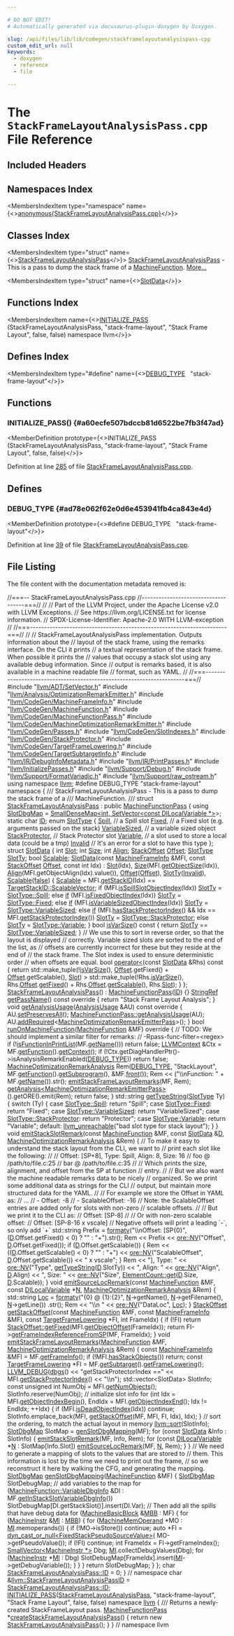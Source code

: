 ```yaml
---

# DO NOT EDIT!
# Automatically generated via docusaurus-plugin-doxygen by Doxygen.

slug: /api/files/lib/lib/codegen/stackframelayoutanalysispass-cpp
custom_edit_url: null
keywords:
  - doxygen
  - reference
  - file

---
```





# The `StackFrameLayoutAnalysisPass.cpp` File Reference

<DoxygenPage pluginConfig={pluginConfig}>



## Included Headers

<IncludesList>
<IncludesListItem
  filePath="llvm/ADT/SetVector.h"
  permalink="/docs/api/files/include/include/llvm/include/llvm/adt/setvector-h"
  isLocal="true" />
<IncludesListItem
  filePath="llvm/Analysis/OptimizationRemarkEmitter.h"
  permalink="/docs/api/files/include/include/llvm/include/llvm/analysis/optimizationremarkemitter-h"
  isLocal="true" />
<IncludesListItem
  filePath="llvm/CodeGen/MachineFrameInfo.h"
  permalink="/docs/api/files/include/include/llvm/include/llvm/codegen/machineframeinfo-h"
  isLocal="true" />
<IncludesListItem
  filePath="llvm/CodeGen/MachineFunction.h"
  permalink="/docs/api/files/include/include/llvm/include/llvm/codegen/machinefunction-h"
  isLocal="true" />
<IncludesListItem
  filePath="llvm/CodeGen/MachineFunctionPass.h"
  permalink="/docs/api/files/include/include/llvm/include/llvm/codegen/machinefunctionpass-h"
  isLocal="true" />
<IncludesListItem
  filePath="llvm/CodeGen/MachineOptimizationRemarkEmitter.h"
  permalink="/docs/api/files/include/include/llvm/include/llvm/codegen/machineoptimizationremarkemitter-h"
  isLocal="true" />
<IncludesListItem
  filePath="llvm/CodeGen/Passes.h"
  permalink="/docs/api/files/include/include/llvm/include/llvm/codegen/passes-h"
  isLocal="true" />
<IncludesListItem
  filePath="llvm/CodeGen/SlotIndexes.h"
  permalink="/docs/api/files/include/include/llvm/include/llvm/codegen/slotindexes-h"
  isLocal="true" />
<IncludesListItem
  filePath="llvm/CodeGen/StackProtector.h"
  permalink="/docs/api/files/include/include/llvm/include/llvm/codegen/stackprotector-h"
  isLocal="true" />
<IncludesListItem
  filePath="llvm/CodeGen/TargetFrameLowering.h"
  permalink="/docs/api/files/include/include/llvm/include/llvm/codegen/targetframelowering-h"
  isLocal="true" />
<IncludesListItem
  filePath="llvm/CodeGen/TargetSubtargetInfo.h"
  permalink="/docs/api/files/include/include/llvm/include/llvm/codegen/targetsubtargetinfo-h"
  isLocal="true" />
<IncludesListItem
  filePath="llvm/IR/DebugInfoMetadata.h"
  permalink="/docs/api/files/include/include/llvm/include/llvm/ir/debuginfometadata-h"
  isLocal="true" />
<IncludesListItem
  filePath="llvm/IR/PrintPasses.h"
  permalink="/docs/api/files/include/include/llvm/include/llvm/ir/printpasses-h"
  isLocal="true" />
<IncludesListItem
  filePath="llvm/InitializePasses.h"
  permalink="/docs/api/files/include/include/llvm/initializepasses-h"
  isLocal="true" />
<IncludesListItem
  filePath="llvm/Support/Debug.h"
  permalink="/docs/api/files/include/include/llvm/include/llvm/support/debug-h"
  isLocal="true" />
<IncludesListItem
  filePath="llvm/Support/FormatVariadic.h"
  permalink="/docs/api/files/include/include/llvm/include/llvm/support/formatvariadic-h"
  isLocal="true" />
<IncludesListItem
  filePath="llvm/Support/raw_ostream.h"
  permalink="/docs/api/files/include/include/llvm/include/llvm/support/raw-ostream-h"
  isLocal="true" />
</IncludesList>

## Namespaces Index

<MembersIndex>

<MembersIndexItem
  type="namespace"
  name={<><a href="/docs/api/namespaces/anonymous-stackframelayoutanalysispass-cpp-">anonymous&#123;StackFrameLayoutAnalysisPass.cpp&#125;</a></>}>
</MembersIndexItem>

</MembersIndex>

## Classes Index

<MembersIndex>

<MembersIndexItem
  type="struct"
  name={<><a href="/docs/api/structs/anonymous-namespace-stackframelayoutanalysispass-cpp-/stackframelayoutanalysispass">StackFrameLayoutAnalysisPass</a></>}>
<a href="/docs/api/structs/anonymous-namespace-stackframelayoutanalysispass-cpp-/stackframelayoutanalysispass">StackFrameLayoutAnalysisPass</a> - This is a pass to dump the stack frame of a <a href="/docs/api/classes/llvm/machinefunction">MachineFunction</a>. <a href="/docs/api/structs/anonymous-namespace-stackframelayoutanalysispass-cpp-/stackframelayoutanalysispass/#details">More...</a>
</MembersIndexItem>

<MembersIndexItem
  type="struct"
  name={<><a href="/docs/api/structs/anonymous-namespace-stackframelayoutanalysispass-cpp-/stackframelayoutanalysispass/slotdata">SlotData</a></>}>
</MembersIndexItem>

</MembersIndex>

## Functions Index

<MembersIndex>

<MembersIndexItem
  name={<><a href="#a60ecfe507bdccb81d6522be7fb3f47ad">INITIALIZE&#95;PASS</a> (StackFrameLayoutAnalysisPass, &quot;stack-frame-layout&quot;, &quot;Stack Frame Layout&quot;, false, false) namespace llvm</>}>
</MembersIndexItem>

</MembersIndex>

## Defines Index

<MembersIndex>

<MembersIndexItem
  type="#define"
  name={<><a href="#ad78e062f62e0d6e453941fb4ca843e4d">DEBUG&#95;TYPE</a>&nbsp;&nbsp;&nbsp;&quot;stack-frame-layout&quot;</>}>
</MembersIndexItem>

</MembersIndex>


<SectionDefinition>

## Functions

### INITIALIZE&#95;PASS() {#a60ecfe507bdccb81d6522be7fb3f47ad}

<MemberDefinition
  prototype={<>INITIALIZE&#95;PASS (StackFrameLayoutAnalysisPass, &quot;stack-frame-layout&quot;, &quot;Stack Frame Layout&quot;, false, false)</>}>

Definition at line <a href="#l00285">285</a> of file <a href="/docs/api/files/lib/lib/codegen/stackframelayoutanalysispass-cpp">StackFrameLayoutAnalysisPass.cpp</a>.
</MemberDefinition>

</SectionDefinition>

<SectionDefinition>

## Defines

### DEBUG&#95;TYPE {#ad78e062f62e0d6e453941fb4ca843e4d}

<MemberDefinition
  prototype={<>#define DEBUG&#95;TYPE&nbsp;&nbsp;&nbsp;&quot;stack-frame-layout&quot;</>}>

Definition at line <a href="#l00039">39</a> of file <a href="/docs/api/files/lib/lib/codegen/stackframelayoutanalysispass-cpp">StackFrameLayoutAnalysisPass.cpp</a>.
</MemberDefinition>

</SectionDefinition>

## File Listing

The file content with the documentation metadata removed is:

<ProgramListing>

<Link id="l00001" /><CodeLine lineNumber="1"><Highlight kind="comment">//===-- StackFrameLayoutAnalysisPass.cpp</Highlight><Highlight kind="normal"></Highlight></CodeLine>
<Link id="l00002" /><CodeLine lineNumber="2"><Highlight kind="normal"></Highlight><Highlight kind="comment">//------------------------------------===//</Highlight><Highlight kind="normal"></Highlight></CodeLine>
<Link id="l00003" /><CodeLine lineNumber="3"><Highlight kind="normal"></Highlight><Highlight kind="comment">//</Highlight><Highlight kind="normal"></Highlight></CodeLine>
<Link id="l00004" /><CodeLine lineNumber="4"><Highlight kind="normal"></Highlight><Highlight kind="comment">// Part of the LLVM Project, under the Apache License v2.0 with LLVM Exceptions.</Highlight><Highlight kind="normal"></Highlight></CodeLine>
<Link id="l00005" /><CodeLine lineNumber="5"><Highlight kind="normal"></Highlight><Highlight kind="comment">// See https://llvm.org/LICENSE.txt for license information.</Highlight><Highlight kind="normal"></Highlight></CodeLine>
<Link id="l00006" /><CodeLine lineNumber="6"><Highlight kind="normal"></Highlight><Highlight kind="comment">// SPDX-License-Identifier: Apache-2.0 WITH LLVM-exception</Highlight><Highlight kind="normal"></Highlight></CodeLine>
<Link id="l00007" /><CodeLine lineNumber="7"><Highlight kind="normal"></Highlight><Highlight kind="comment">//</Highlight><Highlight kind="normal"></Highlight></CodeLine>
<Link id="l00008" /><CodeLine lineNumber="8"><Highlight kind="normal"></Highlight><Highlight kind="comment">//===----------------------------------------------------------------------===//</Highlight><Highlight kind="normal"></Highlight></CodeLine>
<Link id="l00009" /><CodeLine lineNumber="9"><Highlight kind="normal"></Highlight><Highlight kind="comment">//</Highlight><Highlight kind="normal"></Highlight></CodeLine>
<Link id="l00010" /><CodeLine lineNumber="10"><Highlight kind="normal"></Highlight><Highlight kind="comment">// StackFrameLayoutAnalysisPass implementation. Outputs information about the</Highlight><Highlight kind="normal"></Highlight></CodeLine>
<Link id="l00011" /><CodeLine lineNumber="11"><Highlight kind="normal"></Highlight><Highlight kind="comment">// layout of the stack frame, using the remarks interface. On the CLI it prints</Highlight><Highlight kind="normal"></Highlight></CodeLine>
<Link id="l00012" /><CodeLine lineNumber="12"><Highlight kind="normal"></Highlight><Highlight kind="comment">// a textual representation of the stack frame. When possible it prints the</Highlight><Highlight kind="normal"></Highlight></CodeLine>
<Link id="l00013" /><CodeLine lineNumber="13"><Highlight kind="normal"></Highlight><Highlight kind="comment">// values that occupy a stack slot using any available debug information. Since</Highlight><Highlight kind="normal"></Highlight></CodeLine>
<Link id="l00014" /><CodeLine lineNumber="14"><Highlight kind="normal"></Highlight><Highlight kind="comment">// output is remarks based, it is also available in a machine readable file</Highlight><Highlight kind="normal"></Highlight></CodeLine>
<Link id="l00015" /><CodeLine lineNumber="15"><Highlight kind="normal"></Highlight><Highlight kind="comment">// format, such as YAML.</Highlight><Highlight kind="normal"></Highlight></CodeLine>
<Link id="l00016" /><CodeLine lineNumber="16"><Highlight kind="normal"></Highlight><Highlight kind="comment">//</Highlight><Highlight kind="normal"></Highlight></CodeLine>
<Link id="l00017" /><CodeLine lineNumber="17"><Highlight kind="normal"></Highlight><Highlight kind="comment">//===----------------------------------------------------------------------===//</Highlight><Highlight kind="normal"></Highlight></CodeLine>
<Link id="l00018" /><CodeLine lineNumber="18"><Highlight kind="normal"></Highlight></CodeLine>
<Link id="l00019" /><CodeLine lineNumber="19"><Highlight kind="normal"></Highlight><Highlight kind="preprocessor">#include &quot;<a href="/docs/api/files/include/include/llvm/include/llvm/adt/setvector-h">llvm/ADT/SetVector.h</a>&quot;</Highlight><Highlight kind="normal"></Highlight></CodeLine>
<Link id="l00020" /><CodeLine lineNumber="20"><Highlight kind="normal"></Highlight><Highlight kind="preprocessor">#include &quot;<a href="/docs/api/files/include/include/llvm/include/llvm/analysis/optimizationremarkemitter-h">llvm/Analysis/OptimizationRemarkEmitter.h</a>&quot;</Highlight><Highlight kind="normal"></Highlight></CodeLine>
<Link id="l00021" /><CodeLine lineNumber="21"><Highlight kind="normal"></Highlight><Highlight kind="preprocessor">#include &quot;<a href="/docs/api/files/include/include/llvm/include/llvm/codegen/machineframeinfo-h">llvm/CodeGen/MachineFrameInfo.h</a>&quot;</Highlight><Highlight kind="normal"></Highlight></CodeLine>
<Link id="l00022" /><CodeLine lineNumber="22"><Highlight kind="normal"></Highlight><Highlight kind="preprocessor">#include &quot;<a href="/docs/api/files/include/include/llvm/include/llvm/codegen/machinefunction-h">llvm/CodeGen/MachineFunction.h</a>&quot;</Highlight><Highlight kind="normal"></Highlight></CodeLine>
<Link id="l00023" /><CodeLine lineNumber="23"><Highlight kind="normal"></Highlight><Highlight kind="preprocessor">#include &quot;<a href="/docs/api/files/include/include/llvm/include/llvm/codegen/machinefunctionpass-h">llvm/CodeGen/MachineFunctionPass.h</a>&quot;</Highlight><Highlight kind="normal"></Highlight></CodeLine>
<Link id="l00024" /><CodeLine lineNumber="24"><Highlight kind="normal"></Highlight><Highlight kind="preprocessor">#include &quot;<a href="/docs/api/files/include/include/llvm/include/llvm/codegen/machineoptimizationremarkemitter-h">llvm/CodeGen/MachineOptimizationRemarkEmitter.h</a>&quot;</Highlight><Highlight kind="normal"></Highlight></CodeLine>
<Link id="l00025" /><CodeLine lineNumber="25"><Highlight kind="normal"></Highlight><Highlight kind="preprocessor">#include &quot;<a href="/docs/api/files/include/include/llvm/include/llvm/codegen/passes-h">llvm/CodeGen/Passes.h</a>&quot;</Highlight><Highlight kind="normal"></Highlight></CodeLine>
<Link id="l00026" /><CodeLine lineNumber="26"><Highlight kind="normal"></Highlight><Highlight kind="preprocessor">#include &quot;<a href="/docs/api/files/include/include/llvm/include/llvm/codegen/slotindexes-h">llvm/CodeGen/SlotIndexes.h</a>&quot;</Highlight><Highlight kind="normal"></Highlight></CodeLine>
<Link id="l00027" /><CodeLine lineNumber="27"><Highlight kind="normal"></Highlight><Highlight kind="preprocessor">#include &quot;<a href="/docs/api/files/include/include/llvm/include/llvm/codegen/stackprotector-h">llvm/CodeGen/StackProtector.h</a>&quot;</Highlight><Highlight kind="normal"></Highlight></CodeLine>
<Link id="l00028" /><CodeLine lineNumber="28"><Highlight kind="normal"></Highlight><Highlight kind="preprocessor">#include &quot;<a href="/docs/api/files/include/include/llvm/include/llvm/codegen/targetframelowering-h">llvm/CodeGen/TargetFrameLowering.h</a>&quot;</Highlight><Highlight kind="normal"></Highlight></CodeLine>
<Link id="l00029" /><CodeLine lineNumber="29"><Highlight kind="normal"></Highlight><Highlight kind="preprocessor">#include &quot;<a href="/docs/api/files/include/include/llvm/include/llvm/codegen/targetsubtargetinfo-h">llvm/CodeGen/TargetSubtargetInfo.h</a>&quot;</Highlight><Highlight kind="normal"></Highlight></CodeLine>
<Link id="l00030" /><CodeLine lineNumber="30"><Highlight kind="normal"></Highlight><Highlight kind="preprocessor">#include &quot;<a href="/docs/api/files/include/include/llvm/include/llvm/ir/debuginfometadata-h">llvm/IR/DebugInfoMetadata.h</a>&quot;</Highlight><Highlight kind="normal"></Highlight></CodeLine>
<Link id="l00031" /><CodeLine lineNumber="31"><Highlight kind="normal"></Highlight><Highlight kind="preprocessor">#include &quot;<a href="/docs/api/files/include/include/llvm/include/llvm/ir/printpasses-h">llvm/IR/PrintPasses.h</a>&quot;</Highlight><Highlight kind="normal"></Highlight></CodeLine>
<Link id="l00032" /><CodeLine lineNumber="32"><Highlight kind="normal"></Highlight><Highlight kind="preprocessor">#include &quot;<a href="/docs/api/files/include/include/llvm/initializepasses-h">llvm/InitializePasses.h</a>&quot;</Highlight><Highlight kind="normal"></Highlight></CodeLine>
<Link id="l00033" /><CodeLine lineNumber="33"><Highlight kind="normal"></Highlight><Highlight kind="preprocessor">#include &quot;<a href="/docs/api/files/include/include/llvm/include/llvm/support/debug-h">llvm/Support/Debug.h</a>&quot;</Highlight><Highlight kind="normal"></Highlight></CodeLine>
<Link id="l00034" /><CodeLine lineNumber="34"><Highlight kind="normal"></Highlight><Highlight kind="preprocessor">#include &quot;<a href="/docs/api/files/include/include/llvm/include/llvm/support/formatvariadic-h">llvm/Support/FormatVariadic.h</a>&quot;</Highlight><Highlight kind="normal"></Highlight></CodeLine>
<Link id="l00035" /><CodeLine lineNumber="35"><Highlight kind="normal"></Highlight><Highlight kind="preprocessor">#include &quot;<a href="/docs/api/files/include/include/llvm/include/llvm/support/raw-ostream-h">llvm/Support/raw&#95;ostream.h</a>&quot;</Highlight><Highlight kind="normal"></Highlight></CodeLine>
<Link id="l00036" /><CodeLine lineNumber="36"><Highlight kind="normal"></Highlight></CodeLine>
<Link id="l00037" /><CodeLine lineNumber="37"><Highlight kind="normal"></Highlight><Highlight kind="keyword">using namespace </Highlight><Highlight kind="normal"><a href="/docs/api/namespaces/llvm">llvm</a>;</Highlight></CodeLine>
<Link id="l00038" /><CodeLine lineNumber="38"><Highlight kind="normal"></Highlight></CodeLine>
<Link id="l00039" /><CodeLine lineNumber="39" lineLink="#ad78e062f62e0d6e453941fb4ca843e4d"><Highlight kind="normal"></Highlight><Highlight kind="preprocessor">#define DEBUG&#95;TYPE &quot;stack-frame-layout&quot;</Highlight><Highlight kind="normal"></Highlight></CodeLine>
<Link id="l00040" /><CodeLine lineNumber="40"><Highlight kind="normal"></Highlight></CodeLine>
<Link id="l00041" /><CodeLine lineNumber="41" lineLink="/docs/api/namespaces/anonymous-stackframelayoutanalysispass-cpp-"><Highlight kind="normal"></Highlight><Highlight kind="keyword">namespace </Highlight><Highlight kind="normal">&#123;</Highlight></CodeLine>
<Link id="l00042" /><CodeLine lineNumber="42"><Highlight kind="normal"></Highlight><Highlight kind="comment"></Highlight></CodeLine>
<Link id="l00043" /><CodeLine lineNumber="43"><Highlight kind="comment">/// StackFrameLayoutAnalysisPass - This is a pass to dump the stack frame of a</Highlight></CodeLine>
<Link id="l00044" /><CodeLine lineNumber="44"><Highlight kind="comment">/// MachineFunction.</Highlight></CodeLine>
<Link id="l00045" /><CodeLine lineNumber="45"><Highlight kind="comment">///</Highlight><Highlight kind="normal"></Highlight></CodeLine>
<Link id="l00046" /><CodeLine lineNumber="46" lineLink="/docs/api/structs/anonymous-namespace-stackframelayoutanalysispass-cpp-/stackframelayoutanalysispass"><Highlight kind="normal"></Highlight><Highlight kind="keyword">struct </Highlight><Highlight kind="normal"><a href="/docs/api/structs/anonymous-namespace-stackframelayoutanalysispass-cpp-/stackframelayoutanalysispass/#aed34a449b64c56bf6c84a8800b1a0d4e">StackFrameLayoutAnalysisPass</a> : </Highlight><Highlight kind="keyword">public</Highlight><Highlight kind="normal"> <a href="/docs/api/classes/llvm/machinefunctionpass/#a29c81d2386f4a727c6d33413807530c8">MachineFunctionPass</a> &#123;</Highlight></CodeLine>
<Link id="l00047" /><CodeLine lineNumber="47" lineLink="/docs/api/structs/anonymous-namespace-stackframelayoutanalysispass-cpp-/stackframelayoutanalysispass/#ad35c5242b832d9b7bb39ac508e5be879"><Highlight kind="normal">  </Highlight><Highlight kind="keyword">using </Highlight><Highlight kind="normal"><a href="/docs/api/structs/anonymous-namespace-stackframelayoutanalysispass-cpp-/stackframelayoutanalysispass/#ad35c5242b832d9b7bb39ac508e5be879">SlotDbgMap</a> = <a href="/docs/api/classes/llvm/smalldensemap">SmallDenseMap&lt;int, SetVector&lt;const DILocalVariable &#42;&gt;</a>&gt;;</Highlight></CodeLine>
<Link id="l00048" /><CodeLine lineNumber="48" lineLink="/docs/api/structs/anonymous-namespace-stackframelayoutanalysispass-cpp-/stackframelayoutanalysispass/#adb759fb50fd487dfdd1bd19bcffdf28a"><Highlight kind="normal">  </Highlight><Highlight kind="keyword">static</Highlight><Highlight kind="normal"> </Highlight><Highlight kind="keywordtype">char</Highlight><Highlight kind="normal"> <a href="/docs/api/structs/anonymous-namespace-stackframelayoutanalysispass-cpp-/stackframelayoutanalysispass/#adb759fb50fd487dfdd1bd19bcffdf28a">ID</a>;</Highlight></CodeLine>
<Link id="l00049" /><CodeLine lineNumber="49"><Highlight kind="normal"></Highlight></CodeLine>
<Link id="l00050" /><CodeLine lineNumber="50" lineLink="/docs/api/structs/anonymous-namespace-stackframelayoutanalysispass-cpp-/stackframelayoutanalysispass/#a4d25b3711bbc605833a02ddfdf43e418"><Highlight kind="normal">  </Highlight><Highlight kind="keyword">enum</Highlight><Highlight kind="normal"> <a href="/docs/api/structs/anonymous-namespace-stackframelayoutanalysispass-cpp-/stackframelayoutanalysispass/#a4d25b3711bbc605833a02ddfdf43e418">SlotType</a> &#123;</Highlight></CodeLine>
<Link id="l00051" /><CodeLine lineNumber="51" lineLink="/docs/api/structs/anonymous-namespace-stackframelayoutanalysispass-cpp-/stackframelayoutanalysispass/#a4d25b3711bbc605833a02ddfdf43e418a179d794dfb38b5c33d159ac0bfe535f1"><Highlight kind="normal">    <a href="/docs/api/structs/anonymous-namespace-stackframelayoutanalysispass-cpp-/stackframelayoutanalysispass/#a4d25b3711bbc605833a02ddfdf43e418a179d794dfb38b5c33d159ac0bfe535f1">Spill</a>,          </Highlight><Highlight kind="comment">// a Spill slot</Highlight><Highlight kind="normal"></Highlight></CodeLine>
<Link id="l00052" /><CodeLine lineNumber="52" lineLink="/docs/api/structs/anonymous-namespace-stackframelayoutanalysispass-cpp-/stackframelayoutanalysispass/#a4d25b3711bbc605833a02ddfdf43e418a807cc0bfcf0037cef7a7ad4b7fcac5cc"><Highlight kind="normal">    <a href="/docs/api/structs/anonymous-namespace-stackframelayoutanalysispass-cpp-/stackframelayoutanalysispass/#a4d25b3711bbc605833a02ddfdf43e418a807cc0bfcf0037cef7a7ad4b7fcac5cc">Fixed</a>,          </Highlight><Highlight kind="comment">// a Fixed slot (e.g. arguments passed on the stack)</Highlight><Highlight kind="normal"></Highlight></CodeLine>
<Link id="l00053" /><CodeLine lineNumber="53" lineLink="/docs/api/structs/anonymous-namespace-stackframelayoutanalysispass-cpp-/stackframelayoutanalysispass/#a4d25b3711bbc605833a02ddfdf43e418a9b3eaa839bf3bd11e00280219711c2f1"><Highlight kind="normal">    <a href="/docs/api/structs/anonymous-namespace-stackframelayoutanalysispass-cpp-/stackframelayoutanalysispass/#a4d25b3711bbc605833a02ddfdf43e418a9b3eaa839bf3bd11e00280219711c2f1">VariableSized</a>,  </Highlight><Highlight kind="comment">// a variable sized object</Highlight><Highlight kind="normal"></Highlight></CodeLine>
<Link id="l00054" /><CodeLine lineNumber="54" lineLink="/docs/api/structs/anonymous-namespace-stackframelayoutanalysispass-cpp-/stackframelayoutanalysispass/#a4d25b3711bbc605833a02ddfdf43e418a923330341cc00a7f80e5a1160d792474"><Highlight kind="normal">    <a href="/docs/api/structs/anonymous-namespace-stackframelayoutanalysispass-cpp-/stackframelayoutanalysispass/#a4d25b3711bbc605833a02ddfdf43e418a923330341cc00a7f80e5a1160d792474">StackProtector</a>, </Highlight><Highlight kind="comment">// Stack Protector slot</Highlight><Highlight kind="normal"></Highlight></CodeLine>
<Link id="l00055" /><CodeLine lineNumber="55" lineLink="/docs/api/structs/anonymous-namespace-stackframelayoutanalysispass-cpp-/stackframelayoutanalysispass/#a4d25b3711bbc605833a02ddfdf43e418a93b9c9c39302c72e9aee8dfad82a60c2"><Highlight kind="normal">    <a href="/docs/api/structs/anonymous-namespace-stackframelayoutanalysispass-cpp-/stackframelayoutanalysispass/#a4d25b3711bbc605833a02ddfdf43e418a93b9c9c39302c72e9aee8dfad82a60c2">Variable</a>,       </Highlight><Highlight kind="comment">// a slot used to store a local data (could be a tmp)</Highlight><Highlight kind="normal"></Highlight></CodeLine>
<Link id="l00056" /><CodeLine lineNumber="56" lineLink="/docs/api/structs/anonymous-namespace-stackframelayoutanalysispass-cpp-/stackframelayoutanalysispass/#a4d25b3711bbc605833a02ddfdf43e418afcb531cc99e08d2b77d570b91db6bd0d"><Highlight kind="normal">    <a href="/docs/api/structs/anonymous-namespace-stackframelayoutanalysispass-cpp-/stackframelayoutanalysispass/#a4d25b3711bbc605833a02ddfdf43e418afcb531cc99e08d2b77d570b91db6bd0d">Invalid</a>         </Highlight><Highlight kind="comment">// It&#39;s an error for a slot to have this type</Highlight><Highlight kind="normal"></Highlight></CodeLine>
<Link id="l00057" /><CodeLine lineNumber="57"><Highlight kind="normal">  &#125;;</Highlight></CodeLine>
<Link id="l00058" /><CodeLine lineNumber="58"><Highlight kind="normal"></Highlight></CodeLine>
<Link id="l00059" /><CodeLine lineNumber="59" lineLink="/docs/api/structs/anonymous-namespace-stackframelayoutanalysispass-cpp-/stackframelayoutanalysispass/slotdata"><Highlight kind="normal">  </Highlight><Highlight kind="keyword">struct </Highlight><Highlight kind="normal"><a href="/docs/api/structs/anonymous-namespace-stackframelayoutanalysispass-cpp-/stackframelayoutanalysispass/slotdata/#a5366dad88d5f63bc1c27ffc54d351201">SlotData</a> &#123;</Highlight></CodeLine>
<Link id="l00060" /><CodeLine lineNumber="60" lineLink="/docs/api/structs/anonymous-namespace-stackframelayoutanalysispass-cpp-/stackframelayoutanalysispass/slotdata/#a08ced2609d30f70b678b86e9e124c351"><Highlight kind="normal">    </Highlight><Highlight kind="keywordtype">int</Highlight><Highlight kind="normal"> <a href="/docs/api/structs/anonymous-namespace-stackframelayoutanalysispass-cpp-/stackframelayoutanalysispass/slotdata/#a08ced2609d30f70b678b86e9e124c351">Slot</a>;</Highlight></CodeLine>
<Link id="l00061" /><CodeLine lineNumber="61" lineLink="/docs/api/structs/anonymous-namespace-stackframelayoutanalysispass-cpp-/stackframelayoutanalysispass/slotdata/#aacf0f66d30daf897fecbbb6d54366b13"><Highlight kind="normal">    </Highlight><Highlight kind="keywordtype">int</Highlight><Highlight kind="normal"> <a href="/docs/api/structs/anonymous-namespace-stackframelayoutanalysispass-cpp-/stackframelayoutanalysispass/slotdata/#aacf0f66d30daf897fecbbb6d54366b13">Size</a>;</Highlight></CodeLine>
<Link id="l00062" /><CodeLine lineNumber="62" lineLink="/docs/api/structs/anonymous-namespace-stackframelayoutanalysispass-cpp-/stackframelayoutanalysispass/slotdata/#a29e751f7b5d47e3fbce5a0e97e51f349"><Highlight kind="normal">    </Highlight><Highlight kind="keywordtype">int</Highlight><Highlight kind="normal"> <a href="/docs/api/structs/anonymous-namespace-stackframelayoutanalysispass-cpp-/stackframelayoutanalysispass/slotdata/#a29e751f7b5d47e3fbce5a0e97e51f349">Align</a>;</Highlight></CodeLine>
<Link id="l00063" /><CodeLine lineNumber="63" lineLink="/docs/api/structs/anonymous-namespace-stackframelayoutanalysispass-cpp-/stackframelayoutanalysispass/slotdata/#af3606d9ac2da1cc960afc3cc1d947ba6"><Highlight kind="normal">    <a href="/docs/api/classes/llvm/stackoffset">StackOffset</a> <a href="/docs/api/structs/anonymous-namespace-stackframelayoutanalysispass-cpp-/stackframelayoutanalysispass/slotdata/#af3606d9ac2da1cc960afc3cc1d947ba6">Offset</a>;</Highlight></CodeLine>
<Link id="l00064" /><CodeLine lineNumber="64" lineLink="/docs/api/structs/anonymous-namespace-stackframelayoutanalysispass-cpp-/stackframelayoutanalysispass/slotdata/#a2f1a6f155504b4a167e151ecdc892aeb"><Highlight kind="normal">    <a href="/docs/api/structs/anonymous-namespace-stackframelayoutanalysispass-cpp-/stackframelayoutanalysispass/#a4d25b3711bbc605833a02ddfdf43e418">SlotType</a> <a href="/docs/api/structs/anonymous-namespace-stackframelayoutanalysispass-cpp-/stackframelayoutanalysispass/slotdata/#a2f1a6f155504b4a167e151ecdc892aeb">SlotTy</a>;</Highlight></CodeLine>
<Link id="l00065" /><CodeLine lineNumber="65" lineLink="/docs/api/structs/anonymous-namespace-stackframelayoutanalysispass-cpp-/stackframelayoutanalysispass/slotdata/#ac65684a0c6081235f71f0c9f4cab5a07"><Highlight kind="normal">    </Highlight><Highlight kind="keywordtype">bool</Highlight><Highlight kind="normal"> <a href="/docs/api/structs/anonymous-namespace-stackframelayoutanalysispass-cpp-/stackframelayoutanalysispass/slotdata/#ac65684a0c6081235f71f0c9f4cab5a07">Scalable</a>;</Highlight></CodeLine>
<Link id="l00066" /><CodeLine lineNumber="66"><Highlight kind="normal"></Highlight></CodeLine>
<Link id="l00067" /><CodeLine lineNumber="67" lineLink="/docs/api/structs/anonymous-namespace-stackframelayoutanalysispass-cpp-/stackframelayoutanalysispass/slotdata/#a5366dad88d5f63bc1c27ffc54d351201"><Highlight kind="normal">    <a href="/docs/api/structs/anonymous-namespace-stackframelayoutanalysispass-cpp-/stackframelayoutanalysispass/slotdata/#a5366dad88d5f63bc1c27ffc54d351201">SlotData</a>(</Highlight><Highlight kind="keyword">const</Highlight><Highlight kind="normal"> <a href="/docs/api/classes/llvm/machineframeinfo">MachineFrameInfo</a> &amp;MFI, </Highlight><Highlight kind="keyword">const</Highlight><Highlight kind="normal"> <a href="/docs/api/classes/llvm/stackoffset">StackOffset</a> <a href="/docs/api/structs/anonymous-namespace-stackframelayoutanalysispass-cpp-/stackframelayoutanalysispass/slotdata/#af3606d9ac2da1cc960afc3cc1d947ba6">Offset</a>,</Highlight></CodeLine>
<Link id="l00068" /><CodeLine lineNumber="68"><Highlight kind="normal">             </Highlight><Highlight kind="keyword">const</Highlight><Highlight kind="normal"> </Highlight><Highlight kind="keywordtype">int</Highlight><Highlight kind="normal"> Idx)</Highlight></CodeLine>
<Link id="l00069" /><CodeLine lineNumber="69"><Highlight kind="normal">        : <a href="/docs/api/structs/anonymous-namespace-stackframelayoutanalysispass-cpp-/stackframelayoutanalysispass/slotdata/#a08ced2609d30f70b678b86e9e124c351">Slot</a>(Idx), <a href="/docs/api/structs/anonymous-namespace-stackframelayoutanalysispass-cpp-/stackframelayoutanalysispass/slotdata/#aacf0f66d30daf897fecbbb6d54366b13">Size</a>(MFI.<a href="/docs/api/namespaces/llvm/#a62ba0e5ee2d86f663c6de4efda6082a7">getObjectSize</a>(Idx)),</Highlight></CodeLine>
<Link id="l00070" /><CodeLine lineNumber="70"><Highlight kind="normal">          <a href="/docs/api/structs/anonymous-namespace-stackframelayoutanalysispass-cpp-/stackframelayoutanalysispass/slotdata/#a29e751f7b5d47e3fbce5a0e97e51f349">Align</a>(MFI.getObjectAlign(Idx).value()), <a href="/docs/api/structs/anonymous-namespace-stackframelayoutanalysispass-cpp-/stackframelayoutanalysispass/slotdata/#af3606d9ac2da1cc960afc3cc1d947ba6">Offset</a>(<a href="/docs/api/structs/anonymous-namespace-stackframelayoutanalysispass-cpp-/stackframelayoutanalysispass/slotdata/#af3606d9ac2da1cc960afc3cc1d947ba6">Offset</a>),</Highlight></CodeLine>
<Link id="l00071" /><CodeLine lineNumber="71"><Highlight kind="normal">          <a href="/docs/api/structs/anonymous-namespace-stackframelayoutanalysispass-cpp-/stackframelayoutanalysispass/slotdata/#a2f1a6f155504b4a167e151ecdc892aeb">SlotTy</a>(<a href="/docs/api/structs/anonymous-namespace-stackframelayoutanalysispass-cpp-/stackframelayoutanalysispass/#a4d25b3711bbc605833a02ddfdf43e418afcb531cc99e08d2b77d570b91db6bd0d">Invalid</a>), <a href="/docs/api/structs/anonymous-namespace-stackframelayoutanalysispass-cpp-/stackframelayoutanalysispass/slotdata/#ac65684a0c6081235f71f0c9f4cab5a07">Scalable</a>(<a href="/docs/api/namespaces/false">false</a>) &#123;</Highlight></CodeLine>
<Link id="l00072" /><CodeLine lineNumber="72"><Highlight kind="normal">      <a href="/docs/api/structs/anonymous-namespace-stackframelayoutanalysispass-cpp-/stackframelayoutanalysispass/slotdata/#ac65684a0c6081235f71f0c9f4cab5a07">Scalable</a> = MFI.<a href="/docs/api/classes/llvm/machineframeinfo/#ad718aae0ce2a188fa35cb2781024ffc0">getStackID</a>(Idx) == <a href="/docs/api/namespaces/llvm/targetstackid/#a71392100eb15ba746b1f898986f5d8a5a3c6a2a8f3cda71661a17a0df700e8f9c">TargetStackID::ScalableVector</a>;</Highlight></CodeLine>
<Link id="l00073" /><CodeLine lineNumber="73"><Highlight kind="normal">      </Highlight><Highlight kind="keywordflow">if</Highlight><Highlight kind="normal"> (MFI.<a href="/docs/api/classes/llvm/machineframeinfo/#a91b0115deec3489d7e082a4a13f022ff">isSpillSlotObjectIndex</a>(Idx))</Highlight></CodeLine>
<Link id="l00074" /><CodeLine lineNumber="74"><Highlight kind="normal">        <a href="/docs/api/structs/anonymous-namespace-stackframelayoutanalysispass-cpp-/stackframelayoutanalysispass/slotdata/#a2f1a6f155504b4a167e151ecdc892aeb">SlotTy</a> = <a href="/docs/api/structs/anonymous-namespace-stackframelayoutanalysispass-cpp-/stackframelayoutanalysispass/#a4d25b3711bbc605833a02ddfdf43e418a179d794dfb38b5c33d159ac0bfe535f1">SlotType::Spill</a>;</Highlight></CodeLine>
<Link id="l00075" /><CodeLine lineNumber="75"><Highlight kind="normal">      </Highlight><Highlight kind="keywordflow">else</Highlight><Highlight kind="normal"> <a href="/docs/api/files/lib/lib/passes/passbuilderbindings-cpp/#acdfbcf188e2d4a80837e89de2ccdffab">if</a> (MFI.<a href="/docs/api/classes/llvm/machineframeinfo/#ae6e7e975f7a4e5d535be32068a7c67df">isFixedObjectIndex</a>(Idx))</Highlight></CodeLine>
<Link id="l00076" /><CodeLine lineNumber="76"><Highlight kind="normal">        <a href="/docs/api/structs/anonymous-namespace-stackframelayoutanalysispass-cpp-/stackframelayoutanalysispass/slotdata/#a2f1a6f155504b4a167e151ecdc892aeb">SlotTy</a> = <a href="/docs/api/structs/anonymous-namespace-stackframelayoutanalysispass-cpp-/stackframelayoutanalysispass/#a4d25b3711bbc605833a02ddfdf43e418a807cc0bfcf0037cef7a7ad4b7fcac5cc">SlotType::Fixed</a>;</Highlight></CodeLine>
<Link id="l00077" /><CodeLine lineNumber="77"><Highlight kind="normal">      </Highlight><Highlight kind="keywordflow">else</Highlight><Highlight kind="normal"> <a href="/docs/api/files/lib/lib/passes/passbuilderbindings-cpp/#acdfbcf188e2d4a80837e89de2ccdffab">if</a> (MFI.<a href="/docs/api/classes/llvm/machineframeinfo/#ab86af583f3ac779bb3f74071d36b5923">isVariableSizedObjectIndex</a>(Idx))</Highlight></CodeLine>
<Link id="l00078" /><CodeLine lineNumber="78"><Highlight kind="normal">        <a href="/docs/api/structs/anonymous-namespace-stackframelayoutanalysispass-cpp-/stackframelayoutanalysispass/slotdata/#a2f1a6f155504b4a167e151ecdc892aeb">SlotTy</a> = <a href="/docs/api/structs/anonymous-namespace-stackframelayoutanalysispass-cpp-/stackframelayoutanalysispass/#a4d25b3711bbc605833a02ddfdf43e418a9b3eaa839bf3bd11e00280219711c2f1">SlotType::VariableSized</a>;</Highlight></CodeLine>
<Link id="l00079" /><CodeLine lineNumber="79"><Highlight kind="normal">      </Highlight><Highlight kind="keywordflow">else</Highlight><Highlight kind="normal"> <a href="/docs/api/files/lib/lib/passes/passbuilderbindings-cpp/#acdfbcf188e2d4a80837e89de2ccdffab">if</a> (MFI.<a href="/docs/api/classes/llvm/machineframeinfo/#ac7c993678733273ea9d16db7ff87b2c6">hasStackProtectorIndex</a>() &amp;&amp;</Highlight></CodeLine>
<Link id="l00080" /><CodeLine lineNumber="80"><Highlight kind="normal">               Idx == MFI.<a href="/docs/api/classes/llvm/machineframeinfo/#a5ee88eb786413b2cf541122aa749392c">getStackProtectorIndex</a>())</Highlight></CodeLine>
<Link id="l00081" /><CodeLine lineNumber="81"><Highlight kind="normal">        <a href="/docs/api/structs/anonymous-namespace-stackframelayoutanalysispass-cpp-/stackframelayoutanalysispass/slotdata/#a2f1a6f155504b4a167e151ecdc892aeb">SlotTy</a> = <a href="/docs/api/structs/anonymous-namespace-stackframelayoutanalysispass-cpp-/stackframelayoutanalysispass/#a4d25b3711bbc605833a02ddfdf43e418a923330341cc00a7f80e5a1160d792474">SlotType::StackProtector</a>;</Highlight></CodeLine>
<Link id="l00082" /><CodeLine lineNumber="82"><Highlight kind="normal">      </Highlight><Highlight kind="keywordflow">else</Highlight><Highlight kind="normal"></Highlight></CodeLine>
<Link id="l00083" /><CodeLine lineNumber="83"><Highlight kind="normal">        <a href="/docs/api/structs/anonymous-namespace-stackframelayoutanalysispass-cpp-/stackframelayoutanalysispass/slotdata/#a2f1a6f155504b4a167e151ecdc892aeb">SlotTy</a> = <a href="/docs/api/structs/anonymous-namespace-stackframelayoutanalysispass-cpp-/stackframelayoutanalysispass/#a4d25b3711bbc605833a02ddfdf43e418a93b9c9c39302c72e9aee8dfad82a60c2">SlotType::Variable</a>;</Highlight></CodeLine>
<Link id="l00084" /><CodeLine lineNumber="84"><Highlight kind="normal">    &#125;</Highlight></CodeLine>
<Link id="l00085" /><CodeLine lineNumber="85"><Highlight kind="normal"></Highlight></CodeLine>
<Link id="l00086" /><CodeLine lineNumber="86" lineLink="/docs/api/structs/anonymous-namespace-stackframelayoutanalysispass-cpp-/stackframelayoutanalysispass/slotdata/#a1e5541c3eaa52bcfdae1e1992d74d393"><Highlight kind="normal">    </Highlight><Highlight kind="keywordtype">bool</Highlight><Highlight kind="normal"> <a href="/docs/api/structs/anonymous-namespace-stackframelayoutanalysispass-cpp-/stackframelayoutanalysispass/slotdata/#a1e5541c3eaa52bcfdae1e1992d74d393">isVarSize</a>()</Highlight><Highlight kind="keyword"> const </Highlight><Highlight kind="normal">&#123; </Highlight><Highlight kind="keywordflow">return</Highlight><Highlight kind="normal"> <a href="/docs/api/structs/anonymous-namespace-stackframelayoutanalysispass-cpp-/stackframelayoutanalysispass/slotdata/#a2f1a6f155504b4a167e151ecdc892aeb">SlotTy</a> == <a href="/docs/api/structs/anonymous-namespace-stackframelayoutanalysispass-cpp-/stackframelayoutanalysispass/#a4d25b3711bbc605833a02ddfdf43e418a9b3eaa839bf3bd11e00280219711c2f1">SlotType::VariableSized</a>; &#125;</Highlight></CodeLine>
<Link id="l00087" /><CodeLine lineNumber="87"><Highlight kind="normal"></Highlight></CodeLine>
<Link id="l00088" /><CodeLine lineNumber="88"><Highlight kind="normal">    </Highlight><Highlight kind="comment">// We use this to sort in reverse order, so that the layout is displayed</Highlight><Highlight kind="normal"></Highlight></CodeLine>
<Link id="l00089" /><CodeLine lineNumber="89"><Highlight kind="normal">    </Highlight><Highlight kind="comment">// correctly. Variable sized slots are sorted to the end of the list, as</Highlight><Highlight kind="normal"></Highlight></CodeLine>
<Link id="l00090" /><CodeLine lineNumber="90"><Highlight kind="normal">    </Highlight><Highlight kind="comment">// offsets are currently incorrect for these but they reside at the end of</Highlight><Highlight kind="normal"></Highlight></CodeLine>
<Link id="l00091" /><CodeLine lineNumber="91"><Highlight kind="normal">    </Highlight><Highlight kind="comment">// the stack frame. The Slot index is used to ensure deterministic order</Highlight><Highlight kind="normal"></Highlight></CodeLine>
<Link id="l00092" /><CodeLine lineNumber="92"><Highlight kind="normal">    </Highlight><Highlight kind="comment">// when offsets are equal.</Highlight><Highlight kind="normal"></Highlight></CodeLine>
<Link id="l00093" /><CodeLine lineNumber="93" lineLink="/docs/api/structs/anonymous-namespace-stackframelayoutanalysispass-cpp-/stackframelayoutanalysispass/slotdata/#a809a73866dcd66caa79e94530e339fb1"><Highlight kind="normal">    </Highlight><Highlight kind="keywordtype">bool</Highlight><Highlight kind="normal"> <a href="/docs/api/structs/anonymous-namespace-stackframelayoutanalysispass-cpp-/stackframelayoutanalysispass/slotdata/#a809a73866dcd66caa79e94530e339fb1">operator&lt;</a>(</Highlight><Highlight kind="keyword">const</Highlight><Highlight kind="normal"> <a href="/docs/api/structs/anonymous-namespace-stackframelayoutanalysispass-cpp-/stackframelayoutanalysispass/slotdata/#a5366dad88d5f63bc1c27ffc54d351201">SlotData</a> &amp;Rhs)</Highlight><Highlight kind="keyword"> const </Highlight><Highlight kind="normal">&#123;</Highlight></CodeLine>
<Link id="l00094" /><CodeLine lineNumber="94"><Highlight kind="normal">      </Highlight><Highlight kind="keywordflow">return</Highlight><Highlight kind="normal"> std::make&#95;tuple(!<a href="/docs/api/structs/anonymous-namespace-stackframelayoutanalysispass-cpp-/stackframelayoutanalysispass/slotdata/#a1e5541c3eaa52bcfdae1e1992d74d393">isVarSize</a>(),</Highlight></CodeLine>
<Link id="l00095" /><CodeLine lineNumber="95"><Highlight kind="normal">                             <a href="/docs/api/structs/anonymous-namespace-stackframelayoutanalysispass-cpp-/stackframelayoutanalysispass/slotdata/#af3606d9ac2da1cc960afc3cc1d947ba6">Offset</a>.getFixed() + <a href="/docs/api/structs/anonymous-namespace-stackframelayoutanalysispass-cpp-/stackframelayoutanalysispass/slotdata/#af3606d9ac2da1cc960afc3cc1d947ba6">Offset</a>.getScalable(), <a href="/docs/api/structs/anonymous-namespace-stackframelayoutanalysispass-cpp-/stackframelayoutanalysispass/slotdata/#a08ced2609d30f70b678b86e9e124c351">Slot</a>) &gt;</Highlight></CodeLine>
<Link id="l00096" /><CodeLine lineNumber="96"><Highlight kind="normal">             std::make&#95;tuple(!Rhs.<a href="/docs/api/structs/anonymous-namespace-stackframelayoutanalysispass-cpp-/stackframelayoutanalysispass/slotdata/#a1e5541c3eaa52bcfdae1e1992d74d393">isVarSize</a>(),</Highlight></CodeLine>
<Link id="l00097" /><CodeLine lineNumber="97"><Highlight kind="normal">                             Rhs.<a href="/docs/api/structs/anonymous-namespace-stackframelayoutanalysispass-cpp-/stackframelayoutanalysispass/slotdata/#af3606d9ac2da1cc960afc3cc1d947ba6">Offset</a>.<a href="/docs/api/classes/llvm/stackoffset/#aeb11e994c5580c80bbb0951eb05f9c80">getFixed</a>() + Rhs.<a href="/docs/api/structs/anonymous-namespace-stackframelayoutanalysispass-cpp-/stackframelayoutanalysispass/slotdata/#af3606d9ac2da1cc960afc3cc1d947ba6">Offset</a>.<a href="/docs/api/classes/llvm/stackoffset/#ac92bd14c26009fdfdc00576604da950f">getScalable</a>(),</Highlight></CodeLine>
<Link id="l00098" /><CodeLine lineNumber="98"><Highlight kind="normal">                             Rhs.<a href="/docs/api/structs/anonymous-namespace-stackframelayoutanalysispass-cpp-/stackframelayoutanalysispass/slotdata/#a08ced2609d30f70b678b86e9e124c351">Slot</a>);</Highlight></CodeLine>
<Link id="l00099" /><CodeLine lineNumber="99"><Highlight kind="normal">    &#125;</Highlight></CodeLine>
<Link id="l00100" /><CodeLine lineNumber="100"><Highlight kind="normal">  &#125;;</Highlight></CodeLine>
<Link id="l00101" /><CodeLine lineNumber="101"><Highlight kind="normal"></Highlight></CodeLine>
<Link id="l00102" /><CodeLine lineNumber="102" lineLink="/docs/api/structs/anonymous-namespace-stackframelayoutanalysispass-cpp-/stackframelayoutanalysispass/#aed34a449b64c56bf6c84a8800b1a0d4e"><Highlight kind="normal">  <a href="/docs/api/structs/anonymous-namespace-stackframelayoutanalysispass-cpp-/stackframelayoutanalysispass/#aed34a449b64c56bf6c84a8800b1a0d4e">StackFrameLayoutAnalysisPass</a>() : <a href="/docs/api/classes/llvm/machinefunctionpass/#a29c81d2386f4a727c6d33413807530c8">MachineFunctionPass</a>(<a href="/docs/api/structs/anonymous-namespace-stackframelayoutanalysispass-cpp-/stackframelayoutanalysispass/#adb759fb50fd487dfdd1bd19bcffdf28a">ID</a>) &#123;&#125;</Highlight></CodeLine>
<Link id="l00103" /><CodeLine lineNumber="103"><Highlight kind="normal"></Highlight></CodeLine>
<Link id="l00104" /><CodeLine lineNumber="104" lineLink="/docs/api/structs/anonymous-namespace-stackframelayoutanalysispass-cpp-/stackframelayoutanalysispass/#ad99d6ea6473e2825c64283daa6f35e7b"><Highlight kind="normal">  <a href="/docs/api/classes/llvm/stringref">StringRef</a> <a href="/docs/api/structs/anonymous-namespace-stackframelayoutanalysispass-cpp-/stackframelayoutanalysispass/#ad99d6ea6473e2825c64283daa6f35e7b">getPassName</a>()</Highlight><Highlight kind="keyword"> const override </Highlight><Highlight kind="normal">&#123;</Highlight></CodeLine>
<Link id="l00105" /><CodeLine lineNumber="105"><Highlight kind="normal">    </Highlight><Highlight kind="keywordflow">return</Highlight><Highlight kind="normal"> </Highlight><Highlight kind="stringliteral">&quot;Stack Frame Layout Analysis&quot;</Highlight><Highlight kind="normal">;</Highlight></CodeLine>
<Link id="l00106" /><CodeLine lineNumber="106"><Highlight kind="normal">  &#125;</Highlight></CodeLine>
<Link id="l00107" /><CodeLine lineNumber="107"><Highlight kind="normal"></Highlight></CodeLine>
<Link id="l00108" /><CodeLine lineNumber="108" lineLink="/docs/api/structs/anonymous-namespace-stackframelayoutanalysispass-cpp-/stackframelayoutanalysispass/#a8e0327390d0eda5d61ba53f7171c4832"><Highlight kind="normal">  </Highlight><Highlight kind="keywordtype">void</Highlight><Highlight kind="normal"> <a href="/docs/api/structs/anonymous-namespace-stackframelayoutanalysispass-cpp-/stackframelayoutanalysispass/#a8e0327390d0eda5d61ba53f7171c4832">getAnalysisUsage</a>(<a href="/docs/api/classes/llvm/analysisusage">AnalysisUsage</a> &amp;AU)</Highlight><Highlight kind="keyword"> const override </Highlight><Highlight kind="normal">&#123;</Highlight></CodeLine>
<Link id="l00109" /><CodeLine lineNumber="109"><Highlight kind="normal">    AU.<a href="/docs/api/classes/llvm/analysisusage/#af22b06a6a4f9df80454071685a0d6a02">setPreservesAll</a>();</Highlight></CodeLine>
<Link id="l00110" /><CodeLine lineNumber="110"><Highlight kind="normal">    <a href="/docs/api/classes/llvm/machinefunctionpass/#a864fd57b4304ef933b3281d0ef85a88e">MachineFunctionPass::getAnalysisUsage</a>(AU);</Highlight></CodeLine>
<Link id="l00111" /><CodeLine lineNumber="111"><Highlight kind="normal">    AU.<a href="/docs/api/classes/llvm/analysisusage/#ae0adcccca08fb686c9ce00f9397b660c">addRequired</a>&lt;<a href="/docs/api/classes/llvm/machineoptimizationremarkemitterpass">MachineOptimizationRemarkEmitterPass</a>&gt;();</Highlight></CodeLine>
<Link id="l00112" /><CodeLine lineNumber="112"><Highlight kind="normal">  &#125;</Highlight></CodeLine>
<Link id="l00113" /><CodeLine lineNumber="113"><Highlight kind="normal"></Highlight></CodeLine>
<Link id="l00114" /><CodeLine lineNumber="114" lineLink="/docs/api/structs/anonymous-namespace-stackframelayoutanalysispass-cpp-/stackframelayoutanalysispass/#a208684dda693662f834195df68d843f8"><Highlight kind="normal">  </Highlight><Highlight kind="keywordtype">bool</Highlight><Highlight kind="normal"> <a href="/docs/api/structs/anonymous-namespace-stackframelayoutanalysispass-cpp-/stackframelayoutanalysispass/#a208684dda693662f834195df68d843f8">runOnMachineFunction</a>(<a href="/docs/api/classes/llvm/machinefunction">MachineFunction</a> &amp;MF)</Highlight><Highlight kind="keyword"> override </Highlight><Highlight kind="normal">&#123;</Highlight></CodeLine>
<Link id="l00115" /><CodeLine lineNumber="115"><Highlight kind="normal">    </Highlight><Highlight kind="comment">// TODO: We should implement a similar filter for remarks:</Highlight><Highlight kind="normal"></Highlight></CodeLine>
<Link id="l00116" /><CodeLine lineNumber="116"><Highlight kind="normal">    </Highlight><Highlight kind="comment">//   -Rpass-func-filter=&lt;regex&gt;</Highlight><Highlight kind="normal"></Highlight></CodeLine>
<Link id="l00117" /><CodeLine lineNumber="117"><Highlight kind="normal">    </Highlight><Highlight kind="keywordflow">if</Highlight><Highlight kind="normal"> (!<a href="/docs/api/namespaces/llvm/#a7d104c3a6510178d34b2d3f0ae67b4d5">isFunctionInPrintList</a>(MF.<a href="/docs/api/classes/llvm/machinefunction/#a3d142c9e7c066059e15232c56dec9e2e">getName</a>()))</Highlight></CodeLine>
<Link id="l00118" /><CodeLine lineNumber="118"><Highlight kind="normal">      </Highlight><Highlight kind="keywordflow">return</Highlight><Highlight kind="normal"> </Highlight><Highlight kind="keyword">false</Highlight><Highlight kind="normal">;</Highlight></CodeLine>
<Link id="l00119" /><CodeLine lineNumber="119"><Highlight kind="normal"></Highlight></CodeLine>
<Link id="l00120" /><CodeLine lineNumber="120"><Highlight kind="normal">    <a href="/docs/api/classes/llvm/llvmcontext">LLVMContext</a> &amp;Ctx = MF.<a href="/docs/api/classes/llvm/machinefunction/#a977ddce262de45c645be23d951066351">getFunction</a>().<a href="/docs/api/classes/llvm/function/#a9fffac2512fe651f0d5e37e27f5bd51c">getContext</a>();</Highlight></CodeLine>
<Link id="l00121" /><CodeLine lineNumber="121"><Highlight kind="normal">    </Highlight><Highlight kind="keywordflow">if</Highlight><Highlight kind="normal"> (!Ctx.getDiagHandlerPtr()-&gt;isAnalysisRemarkEnabled(<a href="/docs/api/files/include/include/llvm/include/llvm/adt/genericcycleimpl-h/#ad78e062f62e0d6e453941fb4ca843e4d">DEBUG&#95;TYPE</a>))</Highlight></CodeLine>
<Link id="l00122" /><CodeLine lineNumber="122"><Highlight kind="normal">      </Highlight><Highlight kind="keywordflow">return</Highlight><Highlight kind="normal"> </Highlight><Highlight kind="keyword">false</Highlight><Highlight kind="normal">;</Highlight></CodeLine>
<Link id="l00123" /><CodeLine lineNumber="123"><Highlight kind="normal"></Highlight></CodeLine>
<Link id="l00124" /><CodeLine lineNumber="124"><Highlight kind="normal">    <a href="/docs/api/classes/llvm/machineoptimizationremarkanalysis">MachineOptimizationRemarkAnalysis</a> Rem(<a href="/docs/api/files/include/include/llvm/include/llvm/adt/genericcycleimpl-h/#ad78e062f62e0d6e453941fb4ca843e4d">DEBUG&#95;TYPE</a>, </Highlight><Highlight kind="stringliteral">&quot;StackLayout&quot;</Highlight><Highlight kind="normal">,</Highlight></CodeLine>
<Link id="l00125" /><CodeLine lineNumber="125"><Highlight kind="normal">                                          MF.<a href="/docs/api/classes/llvm/machinefunction/#a977ddce262de45c645be23d951066351">getFunction</a>().<a href="/docs/api/classes/llvm/function/#a4d834f9897d15e3a6349063b5d637cd8">getSubprogram</a>(),</Highlight></CodeLine>
<Link id="l00126" /><CodeLine lineNumber="126"><Highlight kind="normal">                                          &amp;MF.<a href="/docs/api/classes/llvm/machinefunction/#ac8ca28de0f4dcee651340e7ef0c45233">front</a>());</Highlight></CodeLine>
<Link id="l00127" /><CodeLine lineNumber="127"><Highlight kind="normal">    Rem &lt;&lt; (</Highlight><Highlight kind="stringliteral">&quot;\\nFunction: &quot;</Highlight><Highlight kind="normal"> + MF.<a href="/docs/api/classes/llvm/machinefunction/#a3d142c9e7c066059e15232c56dec9e2e">getName</a>()).str();</Highlight></CodeLine>
<Link id="l00128" /><CodeLine lineNumber="128"><Highlight kind="normal">    <a href="/docs/api/structs/anonymous-namespace-stackframelayoutanalysispass-cpp-/stackframelayoutanalysispass/#a69dafe1f45af554b1b82bcde2503a3c4">emitStackFrameLayoutRemarks</a>(MF, Rem);</Highlight></CodeLine>
<Link id="l00129" /><CodeLine lineNumber="129"><Highlight kind="normal">    <a href="/docs/api/classes/llvm/pass/#a4863e5e463fb79955269fbf7fbf52b80">getAnalysis&lt;MachineOptimizationRemarkEmitterPass&gt;</a>().getORE().emit(Rem);</Highlight></CodeLine>
<Link id="l00130" /><CodeLine lineNumber="130"><Highlight kind="normal">    </Highlight><Highlight kind="keywordflow">return</Highlight><Highlight kind="normal"> </Highlight><Highlight kind="keyword">false</Highlight><Highlight kind="normal">;</Highlight></CodeLine>
<Link id="l00131" /><CodeLine lineNumber="131"><Highlight kind="normal">  &#125;</Highlight></CodeLine>
<Link id="l00132" /><CodeLine lineNumber="132"><Highlight kind="normal"></Highlight></CodeLine>
<Link id="l00133" /><CodeLine lineNumber="133" lineLink="/docs/api/structs/anonymous-namespace-stackframelayoutanalysispass-cpp-/stackframelayoutanalysispass/#a9abd2fc6ad217a14cfe184067fb0b0de"><Highlight kind="normal">  std::string <a href="/docs/api/structs/anonymous-namespace-stackframelayoutanalysispass-cpp-/stackframelayoutanalysispass/#a9abd2fc6ad217a14cfe184067fb0b0de">getTypeString</a>(<a href="/docs/api/structs/anonymous-namespace-stackframelayoutanalysispass-cpp-/stackframelayoutanalysispass/#a4d25b3711bbc605833a02ddfdf43e418">SlotType</a> Ty) &#123;</Highlight></CodeLine>
<Link id="l00134" /><CodeLine lineNumber="134"><Highlight kind="normal">    </Highlight><Highlight kind="keywordflow">switch</Highlight><Highlight kind="normal"> (Ty) &#123;</Highlight></CodeLine>
<Link id="l00135" /><CodeLine lineNumber="135"><Highlight kind="normal">    </Highlight><Highlight kind="keywordflow">case</Highlight><Highlight kind="normal"> <a href="/docs/api/structs/anonymous-namespace-stackframelayoutanalysispass-cpp-/stackframelayoutanalysispass/#a4d25b3711bbc605833a02ddfdf43e418a179d794dfb38b5c33d159ac0bfe535f1">SlotType::Spill</a>:</Highlight></CodeLine>
<Link id="l00136" /><CodeLine lineNumber="136"><Highlight kind="normal">      </Highlight><Highlight kind="keywordflow">return</Highlight><Highlight kind="normal"> </Highlight><Highlight kind="stringliteral">&quot;Spill&quot;</Highlight><Highlight kind="normal">;</Highlight></CodeLine>
<Link id="l00137" /><CodeLine lineNumber="137"><Highlight kind="normal">    </Highlight><Highlight kind="keywordflow">case</Highlight><Highlight kind="normal"> <a href="/docs/api/structs/anonymous-namespace-stackframelayoutanalysispass-cpp-/stackframelayoutanalysispass/#a4d25b3711bbc605833a02ddfdf43e418a807cc0bfcf0037cef7a7ad4b7fcac5cc">SlotType::Fixed</a>:</Highlight></CodeLine>
<Link id="l00138" /><CodeLine lineNumber="138"><Highlight kind="normal">      </Highlight><Highlight kind="keywordflow">return</Highlight><Highlight kind="normal"> </Highlight><Highlight kind="stringliteral">&quot;Fixed&quot;</Highlight><Highlight kind="normal">;</Highlight></CodeLine>
<Link id="l00139" /><CodeLine lineNumber="139"><Highlight kind="normal">    </Highlight><Highlight kind="keywordflow">case</Highlight><Highlight kind="normal"> <a href="/docs/api/structs/anonymous-namespace-stackframelayoutanalysispass-cpp-/stackframelayoutanalysispass/#a4d25b3711bbc605833a02ddfdf43e418a9b3eaa839bf3bd11e00280219711c2f1">SlotType::VariableSized</a>:</Highlight></CodeLine>
<Link id="l00140" /><CodeLine lineNumber="140"><Highlight kind="normal">      </Highlight><Highlight kind="keywordflow">return</Highlight><Highlight kind="normal"> </Highlight><Highlight kind="stringliteral">&quot;VariableSized&quot;</Highlight><Highlight kind="normal">;</Highlight></CodeLine>
<Link id="l00141" /><CodeLine lineNumber="141"><Highlight kind="normal">    </Highlight><Highlight kind="keywordflow">case</Highlight><Highlight kind="normal"> <a href="/docs/api/structs/anonymous-namespace-stackframelayoutanalysispass-cpp-/stackframelayoutanalysispass/#a4d25b3711bbc605833a02ddfdf43e418a923330341cc00a7f80e5a1160d792474">SlotType::StackProtector</a>:</Highlight></CodeLine>
<Link id="l00142" /><CodeLine lineNumber="142"><Highlight kind="normal">      </Highlight><Highlight kind="keywordflow">return</Highlight><Highlight kind="normal"> </Highlight><Highlight kind="stringliteral">&quot;Protector&quot;</Highlight><Highlight kind="normal">;</Highlight></CodeLine>
<Link id="l00143" /><CodeLine lineNumber="143"><Highlight kind="normal">    </Highlight><Highlight kind="keywordflow">case</Highlight><Highlight kind="normal"> <a href="/docs/api/structs/anonymous-namespace-stackframelayoutanalysispass-cpp-/stackframelayoutanalysispass/#a4d25b3711bbc605833a02ddfdf43e418a93b9c9c39302c72e9aee8dfad82a60c2">SlotType::Variable</a>:</Highlight></CodeLine>
<Link id="l00144" /><CodeLine lineNumber="144"><Highlight kind="normal">      </Highlight><Highlight kind="keywordflow">return</Highlight><Highlight kind="normal"> </Highlight><Highlight kind="stringliteral">&quot;Variable&quot;</Highlight><Highlight kind="normal">;</Highlight></CodeLine>
<Link id="l00145" /><CodeLine lineNumber="145"><Highlight kind="normal">    </Highlight><Highlight kind="keywordflow">default</Highlight><Highlight kind="normal">:</Highlight></CodeLine>
<Link id="l00146" /><CodeLine lineNumber="146"><Highlight kind="normal">      <a href="/docs/api/files/include/include/llvm/include/llvm/support/errorhandling-h/#ace243f5c25697a1107cce46626b3dc94">llvm&#95;unreachable</a>(</Highlight><Highlight kind="stringliteral">&quot;bad slot type for stack layout&quot;</Highlight><Highlight kind="normal">);</Highlight></CodeLine>
<Link id="l00147" /><CodeLine lineNumber="147"><Highlight kind="normal">    &#125;</Highlight></CodeLine>
<Link id="l00148" /><CodeLine lineNumber="148"><Highlight kind="normal">  &#125;</Highlight></CodeLine>
<Link id="l00149" /><CodeLine lineNumber="149"><Highlight kind="normal"></Highlight></CodeLine>
<Link id="l00150" /><CodeLine lineNumber="150" lineLink="/docs/api/structs/anonymous-namespace-stackframelayoutanalysispass-cpp-/stackframelayoutanalysispass/#a2cea2a552183ce91c9617c732d395ee0"><Highlight kind="normal">  </Highlight><Highlight kind="keywordtype">void</Highlight><Highlight kind="normal"> <a href="/docs/api/structs/anonymous-namespace-stackframelayoutanalysispass-cpp-/stackframelayoutanalysispass/#a2cea2a552183ce91c9617c732d395ee0">emitStackSlotRemark</a>(</Highlight><Highlight kind="keyword">const</Highlight><Highlight kind="normal"> <a href="/docs/api/classes/llvm/machinefunction">MachineFunction</a> &amp;MF, </Highlight><Highlight kind="keyword">const</Highlight><Highlight kind="normal"> <a href="/docs/api/structs/anonymous-namespace-stackframelayoutanalysispass-cpp-/stackframelayoutanalysispass/slotdata">SlotData</a> &amp;<a href="/docs/api/files/lib/lib/ir/builtingcs-cpp/#a6a9f043784cf87001c84980afa76da82">D</a>,</Highlight></CodeLine>
<Link id="l00151" /><CodeLine lineNumber="151"><Highlight kind="normal">                           <a href="/docs/api/classes/llvm/machineoptimizationremarkanalysis">MachineOptimizationRemarkAnalysis</a> &amp;Rem) &#123;</Highlight></CodeLine>
<Link id="l00152" /><CodeLine lineNumber="152"><Highlight kind="normal">    </Highlight><Highlight kind="comment">// To make it easy to understand the stack layout from the CLI, we want to</Highlight><Highlight kind="normal"></Highlight></CodeLine>
<Link id="l00153" /><CodeLine lineNumber="153"><Highlight kind="normal">    </Highlight><Highlight kind="comment">// print each slot like the following:</Highlight><Highlight kind="normal"></Highlight></CodeLine>
<Link id="l00154" /><CodeLine lineNumber="154"><Highlight kind="normal">    </Highlight><Highlight kind="comment">//</Highlight><Highlight kind="normal"></Highlight></CodeLine>
<Link id="l00155" /><CodeLine lineNumber="155"><Highlight kind="normal">    </Highlight><Highlight kind="comment">//   Offset: &#91;SP+8&#93;, Type: Spill, Align: 8, Size: 16</Highlight><Highlight kind="normal"></Highlight></CodeLine>
<Link id="l00156" /><CodeLine lineNumber="156"><Highlight kind="normal">    </Highlight><Highlight kind="comment">//       foo @ /path/to/file.c:25</Highlight><Highlight kind="normal"></Highlight></CodeLine>
<Link id="l00157" /><CodeLine lineNumber="157"><Highlight kind="normal">    </Highlight><Highlight kind="comment">//       bar @ /path/to/file.c:35</Highlight><Highlight kind="normal"></Highlight></CodeLine>
<Link id="l00158" /><CodeLine lineNumber="158"><Highlight kind="normal">    </Highlight><Highlight kind="comment">//</Highlight><Highlight kind="normal"></Highlight></CodeLine>
<Link id="l00159" /><CodeLine lineNumber="159"><Highlight kind="normal">    </Highlight><Highlight kind="comment">// Which prints the size, alignment, and offset from the SP at function</Highlight><Highlight kind="normal"></Highlight></CodeLine>
<Link id="l00160" /><CodeLine lineNumber="160"><Highlight kind="normal">    </Highlight><Highlight kind="comment">// entry.</Highlight><Highlight kind="normal"></Highlight></CodeLine>
<Link id="l00161" /><CodeLine lineNumber="161"><Highlight kind="normal">    </Highlight><Highlight kind="comment">//</Highlight><Highlight kind="normal"></Highlight></CodeLine>
<Link id="l00162" /><CodeLine lineNumber="162"><Highlight kind="normal">    </Highlight><Highlight kind="comment">// But we also want the machine readable remarks data to be nicely</Highlight><Highlight kind="normal"></Highlight></CodeLine>
<Link id="l00163" /><CodeLine lineNumber="163"><Highlight kind="normal">    </Highlight><Highlight kind="comment">// organized. So we print some additional data as strings for the CLI</Highlight><Highlight kind="normal"></Highlight></CodeLine>
<Link id="l00164" /><CodeLine lineNumber="164"><Highlight kind="normal">    </Highlight><Highlight kind="comment">// output, but maintain more structured data for the YAML.</Highlight><Highlight kind="normal"></Highlight></CodeLine>
<Link id="l00165" /><CodeLine lineNumber="165"><Highlight kind="normal">    </Highlight><Highlight kind="comment">//</Highlight><Highlight kind="normal"></Highlight></CodeLine>
<Link id="l00166" /><CodeLine lineNumber="166"><Highlight kind="normal">    </Highlight><Highlight kind="comment">// For example we store the Offset in YAML as:</Highlight><Highlight kind="normal"></Highlight></CodeLine>
<Link id="l00167" /><CodeLine lineNumber="167"><Highlight kind="normal">    </Highlight><Highlight kind="comment">//    ...</Highlight><Highlight kind="normal"></Highlight></CodeLine>
<Link id="l00168" /><CodeLine lineNumber="168"><Highlight kind="normal">    </Highlight><Highlight kind="comment">//    - Offset: -8</Highlight><Highlight kind="normal"></Highlight></CodeLine>
<Link id="l00169" /><CodeLine lineNumber="169"><Highlight kind="normal">    </Highlight><Highlight kind="comment">//    - ScalableOffset: -16</Highlight><Highlight kind="normal"></Highlight></CodeLine>
<Link id="l00170" /><CodeLine lineNumber="170"><Highlight kind="normal">    </Highlight><Highlight kind="comment">// Note: the ScalableOffset entries are added only for slots with non-zero</Highlight><Highlight kind="normal"></Highlight></CodeLine>
<Link id="l00171" /><CodeLine lineNumber="171"><Highlight kind="normal">    </Highlight><Highlight kind="comment">// scalable offsets.</Highlight><Highlight kind="normal"></Highlight></CodeLine>
<Link id="l00172" /><CodeLine lineNumber="172"><Highlight kind="normal">    </Highlight><Highlight kind="comment">//</Highlight><Highlight kind="normal"></Highlight></CodeLine>
<Link id="l00173" /><CodeLine lineNumber="173"><Highlight kind="normal">    </Highlight><Highlight kind="comment">// But we print it to the CLI as:</Highlight><Highlight kind="normal"></Highlight></CodeLine>
<Link id="l00174" /><CodeLine lineNumber="174"><Highlight kind="normal">    </Highlight><Highlight kind="comment">//   Offset: &#91;SP-8&#93;</Highlight><Highlight kind="normal"></Highlight></CodeLine>
<Link id="l00175" /><CodeLine lineNumber="175"><Highlight kind="normal">    </Highlight><Highlight kind="comment">//</Highlight><Highlight kind="normal"></Highlight></CodeLine>
<Link id="l00176" /><CodeLine lineNumber="176"><Highlight kind="normal">    </Highlight><Highlight kind="comment">// Or with non-zero scalable offset:</Highlight><Highlight kind="normal"></Highlight></CodeLine>
<Link id="l00177" /><CodeLine lineNumber="177"><Highlight kind="normal">    </Highlight><Highlight kind="comment">//   Offset: &#91;SP-8-16 x vscale&#93;</Highlight><Highlight kind="normal"></Highlight></CodeLine>
<Link id="l00178" /><CodeLine lineNumber="178"><Highlight kind="normal"></Highlight></CodeLine>
<Link id="l00179" /><CodeLine lineNumber="179"><Highlight kind="normal">    </Highlight><Highlight kind="comment">// Negative offsets will print a leading &#96;-&#96;, so only add &#96;+&#96;</Highlight><Highlight kind="normal"></Highlight></CodeLine>
<Link id="l00180" /><CodeLine lineNumber="180"><Highlight kind="normal">    std::string Prefix =</Highlight></CodeLine>
<Link id="l00181" /><CodeLine lineNumber="181"><Highlight kind="normal">        <a href="/docs/api/namespaces/llvm/#a653cce37b80c03eebe7a00520a8eabb6">formatv</a>(</Highlight><Highlight kind="stringliteral">&quot;\\nOffset: &#91;SP&#123;0&#125;&quot;</Highlight><Highlight kind="normal">, (<a href="/docs/api/files/lib/lib/ir/builtingcs-cpp/#a6a9f043784cf87001c84980afa76da82">D</a>.Offset.getFixed() &lt; 0) ? </Highlight><Highlight kind="stringliteral">&quot;&quot;</Highlight><Highlight kind="normal"> : </Highlight><Highlight kind="stringliteral">&quot;+&quot;</Highlight><Highlight kind="normal">).str();</Highlight></CodeLine>
<Link id="l00182" /><CodeLine lineNumber="182"><Highlight kind="normal">    Rem &lt;&lt; Prefix &lt;&lt; <a href="/docs/api/namespaces/llvm/ore/#a5ca06dfbc998afac005414d8e9b7c234">ore::NV</a>(</Highlight><Highlight kind="stringliteral">&quot;Offset&quot;</Highlight><Highlight kind="normal">, <a href="/docs/api/files/lib/lib/ir/builtingcs-cpp/#a6a9f043784cf87001c84980afa76da82">D</a>.Offset.getFixed());</Highlight></CodeLine>
<Link id="l00183" /><CodeLine lineNumber="183"><Highlight kind="normal"></Highlight></CodeLine>
<Link id="l00184" /><CodeLine lineNumber="184"><Highlight kind="normal">    </Highlight><Highlight kind="keywordflow">if</Highlight><Highlight kind="normal"> (<a href="/docs/api/files/lib/lib/ir/builtingcs-cpp/#a6a9f043784cf87001c84980afa76da82">D</a>.Offset.getScalable()) &#123;</Highlight></CodeLine>
<Link id="l00185" /><CodeLine lineNumber="185"><Highlight kind="normal">      Rem &lt;&lt; ((<a href="/docs/api/files/lib/lib/ir/builtingcs-cpp/#a6a9f043784cf87001c84980afa76da82">D</a>.Offset.getScalable() &lt; 0) ? </Highlight><Highlight kind="stringliteral">&quot;&quot;</Highlight><Highlight kind="normal"> : </Highlight><Highlight kind="stringliteral">&quot;+&quot;</Highlight><Highlight kind="normal">)</Highlight></CodeLine>
<Link id="l00186" /><CodeLine lineNumber="186"><Highlight kind="normal">          &lt;&lt; <a href="/docs/api/namespaces/llvm/ore/#a5ca06dfbc998afac005414d8e9b7c234">ore::NV</a>(</Highlight><Highlight kind="stringliteral">&quot;ScalableOffset&quot;</Highlight><Highlight kind="normal">, <a href="/docs/api/files/lib/lib/ir/builtingcs-cpp/#a6a9f043784cf87001c84980afa76da82">D</a>.Offset.getScalable()) &lt;&lt; </Highlight><Highlight kind="stringliteral">&quot; x vscale&quot;</Highlight><Highlight kind="normal">;</Highlight></CodeLine>
<Link id="l00187" /><CodeLine lineNumber="187"><Highlight kind="normal">    &#125;</Highlight></CodeLine>
<Link id="l00188" /><CodeLine lineNumber="188"><Highlight kind="normal"></Highlight></CodeLine>
<Link id="l00189" /><CodeLine lineNumber="189"><Highlight kind="normal">    Rem &lt;&lt; </Highlight><Highlight kind="stringliteral">&quot;&#93;, Type: &quot;</Highlight><Highlight kind="normal"> &lt;&lt; <a href="/docs/api/namespaces/llvm/ore/#a5ca06dfbc998afac005414d8e9b7c234">ore::NV</a>(</Highlight><Highlight kind="stringliteral">&quot;Type&quot;</Highlight><Highlight kind="normal">, <a href="/docs/api/files/lib/lib/asmparser/llparser-cpp/#af31297e70271da82249db4e0d3ccdd66">getTypeString</a>(<a href="/docs/api/files/lib/lib/ir/builtingcs-cpp/#a6a9f043784cf87001c84980afa76da82">D</a>.SlotTy))</Highlight></CodeLine>
<Link id="l00190" /><CodeLine lineNumber="190"><Highlight kind="normal">        &lt;&lt; </Highlight><Highlight kind="stringliteral">&quot;, Align: &quot;</Highlight><Highlight kind="normal"> &lt;&lt; <a href="/docs/api/namespaces/llvm/ore/#a5ca06dfbc998afac005414d8e9b7c234">ore::NV</a>(</Highlight><Highlight kind="stringliteral">&quot;Align&quot;</Highlight><Highlight kind="normal">, <a href="/docs/api/files/lib/lib/ir/builtingcs-cpp/#a6a9f043784cf87001c84980afa76da82">D</a>.Align)</Highlight></CodeLine>
<Link id="l00191" /><CodeLine lineNumber="191"><Highlight kind="normal">        &lt;&lt; </Highlight><Highlight kind="stringliteral">&quot;, Size: &quot;</Highlight><Highlight kind="normal"> &lt;&lt; <a href="/docs/api/namespaces/llvm/ore/#a5ca06dfbc998afac005414d8e9b7c234">ore::NV</a>(</Highlight><Highlight kind="stringliteral">&quot;Size&quot;</Highlight><Highlight kind="normal">, <a href="/docs/api/classes/llvm/elementcount/#a79ea372f9aa69492fccfafc0e5a1589c">ElementCount::get</a>(<a href="/docs/api/files/lib/lib/ir/builtingcs-cpp/#a6a9f043784cf87001c84980afa76da82">D</a>.Size, <a href="/docs/api/files/lib/lib/ir/builtingcs-cpp/#a6a9f043784cf87001c84980afa76da82">D</a>.Scalable));</Highlight></CodeLine>
<Link id="l00192" /><CodeLine lineNumber="192"><Highlight kind="normal">  &#125;</Highlight></CodeLine>
<Link id="l00193" /><CodeLine lineNumber="193"><Highlight kind="normal"></Highlight></CodeLine>
<Link id="l00194" /><CodeLine lineNumber="194" lineLink="/docs/api/structs/anonymous-namespace-stackframelayoutanalysispass-cpp-/stackframelayoutanalysispass/#a80b987bb6e1318d2954ead530a285066"><Highlight kind="normal">  </Highlight><Highlight kind="keywordtype">void</Highlight><Highlight kind="normal"> <a href="/docs/api/structs/anonymous-namespace-stackframelayoutanalysispass-cpp-/stackframelayoutanalysispass/#a80b987bb6e1318d2954ead530a285066">emitSourceLocRemark</a>(</Highlight><Highlight kind="keyword">const</Highlight><Highlight kind="normal"> <a href="/docs/api/classes/llvm/machinefunction">MachineFunction</a> &amp;MF, </Highlight><Highlight kind="keyword">const</Highlight><Highlight kind="normal"> <a href="/docs/api/classes/llvm/dilocalvariable">DILocalVariable</a> &#42;<a href="/docs/api/files/lib/lib/support/regcomp-c/#a0240ac851181b84ac374872dc5434ee4">N</a>,</Highlight></CodeLine>
<Link id="l00195" /><CodeLine lineNumber="195"><Highlight kind="normal">                           <a href="/docs/api/classes/llvm/machineoptimizationremarkanalysis">MachineOptimizationRemarkAnalysis</a> &amp;Rem) &#123;</Highlight></CodeLine>
<Link id="l00196" /><CodeLine lineNumber="196"><Highlight kind="normal">    std::string <a href="/docs/api/namespaces/llvm/loc">Loc</a> =</Highlight></CodeLine>
<Link id="l00197" /><CodeLine lineNumber="197"><Highlight kind="normal">        <a href="/docs/api/namespaces/llvm/#a653cce37b80c03eebe7a00520a8eabb6">formatv</a>(</Highlight><Highlight kind="stringliteral">&quot;&#123;0&#125; @ &#123;1&#125;:&#123;2&#125;&quot;</Highlight><Highlight kind="normal">, <a href="/docs/api/files/lib/lib/support/regcomp-c/#a0240ac851181b84ac374872dc5434ee4">N</a>-&gt;getName(), <a href="/docs/api/files/lib/lib/support/regcomp-c/#a0240ac851181b84ac374872dc5434ee4">N</a>-&gt;getFilename(), <a href="/docs/api/files/lib/lib/support/regcomp-c/#a0240ac851181b84ac374872dc5434ee4">N</a>-&gt;getLine())</Highlight></CodeLine>
<Link id="l00198" /><CodeLine lineNumber="198"><Highlight kind="normal">            .str();</Highlight></CodeLine>
<Link id="l00199" /><CodeLine lineNumber="199"><Highlight kind="normal">    Rem &lt;&lt; </Highlight><Highlight kind="stringliteral">&quot;\\n    &quot;</Highlight><Highlight kind="normal"> &lt;&lt; <a href="/docs/api/namespaces/llvm/ore/#a5ca06dfbc998afac005414d8e9b7c234">ore::NV</a>(</Highlight><Highlight kind="stringliteral">&quot;DataLoc&quot;</Highlight><Highlight kind="normal">, <a href="/docs/api/namespaces/llvm/loc">Loc</a>);</Highlight></CodeLine>
<Link id="l00200" /><CodeLine lineNumber="200"><Highlight kind="normal">  &#125;</Highlight></CodeLine>
<Link id="l00201" /><CodeLine lineNumber="201"><Highlight kind="normal"></Highlight></CodeLine>
<Link id="l00202" /><CodeLine lineNumber="202" lineLink="/docs/api/structs/anonymous-namespace-stackframelayoutanalysispass-cpp-/stackframelayoutanalysispass/#a15018e8dce8929d06d5b0e67b3ac424b"><Highlight kind="normal">  <a href="/docs/api/classes/llvm/stackoffset">StackOffset</a> <a href="/docs/api/structs/anonymous-namespace-stackframelayoutanalysispass-cpp-/stackframelayoutanalysispass/#a15018e8dce8929d06d5b0e67b3ac424b">getStackOffset</a>(</Highlight><Highlight kind="keyword">const</Highlight><Highlight kind="normal"> <a href="/docs/api/classes/llvm/machinefunction">MachineFunction</a> &amp;MF,</Highlight></CodeLine>
<Link id="l00203" /><CodeLine lineNumber="203"><Highlight kind="normal">                             </Highlight><Highlight kind="keyword">const</Highlight><Highlight kind="normal"> <a href="/docs/api/classes/llvm/machineframeinfo">MachineFrameInfo</a> &amp;MFI,</Highlight></CodeLine>
<Link id="l00204" /><CodeLine lineNumber="204"><Highlight kind="normal">                             </Highlight><Highlight kind="keyword">const</Highlight><Highlight kind="normal"> <a href="/docs/api/classes/llvm/targetframelowering">TargetFrameLowering</a> &#42;FI, </Highlight><Highlight kind="keywordtype">int</Highlight><Highlight kind="normal"> FrameIdx) &#123;</Highlight></CodeLine>
<Link id="l00205" /><CodeLine lineNumber="205"><Highlight kind="normal">    </Highlight><Highlight kind="keywordflow">if</Highlight><Highlight kind="normal"> (!FI)</Highlight></CodeLine>
<Link id="l00206" /><CodeLine lineNumber="206"><Highlight kind="normal">      </Highlight><Highlight kind="keywordflow">return</Highlight><Highlight kind="normal"> <a href="/docs/api/classes/llvm/stackoffset/#a0775e5fb52ac148f4d06e7eedb34e94e">StackOffset::getFixed</a>(MFI.<a href="/docs/api/classes/llvm/machineframeinfo/#adf98860d7f42290f873c82a981eb0ea6">getObjectOffset</a>(FrameIdx));</Highlight></CodeLine>
<Link id="l00207" /><CodeLine lineNumber="207"><Highlight kind="normal"></Highlight></CodeLine>
<Link id="l00208" /><CodeLine lineNumber="208"><Highlight kind="normal">    </Highlight><Highlight kind="keywordflow">return</Highlight><Highlight kind="normal"> FI-&gt;<a href="/docs/api/classes/llvm/targetframelowering/#adea691938e0e44353858c07a39a5d0a6">getFrameIndexReferenceFromSP</a>(MF, FrameIdx);</Highlight></CodeLine>
<Link id="l00209" /><CodeLine lineNumber="209"><Highlight kind="normal">  &#125;</Highlight></CodeLine>
<Link id="l00210" /><CodeLine lineNumber="210"><Highlight kind="normal"></Highlight></CodeLine>
<Link id="l00211" /><CodeLine lineNumber="211" lineLink="/docs/api/structs/anonymous-namespace-stackframelayoutanalysispass-cpp-/stackframelayoutanalysispass/#a69dafe1f45af554b1b82bcde2503a3c4"><Highlight kind="normal">  </Highlight><Highlight kind="keywordtype">void</Highlight><Highlight kind="normal"> <a href="/docs/api/structs/anonymous-namespace-stackframelayoutanalysispass-cpp-/stackframelayoutanalysispass/#a69dafe1f45af554b1b82bcde2503a3c4">emitStackFrameLayoutRemarks</a>(<a href="/docs/api/classes/llvm/machinefunction">MachineFunction</a> &amp;MF,</Highlight></CodeLine>
<Link id="l00212" /><CodeLine lineNumber="212"><Highlight kind="normal">                                   <a href="/docs/api/classes/llvm/machineoptimizationremarkanalysis">MachineOptimizationRemarkAnalysis</a> &amp;Rem) &#123;</Highlight></CodeLine>
<Link id="l00213" /><CodeLine lineNumber="213"><Highlight kind="normal">    </Highlight><Highlight kind="keyword">const</Highlight><Highlight kind="normal"> <a href="/docs/api/classes/llvm/machineframeinfo">MachineFrameInfo</a> &amp;MFI = MF.<a href="/docs/api/classes/llvm/machinefunction/#a54f334a9c8ca6d105eae383ae87e4524">getFrameInfo</a>();</Highlight></CodeLine>
<Link id="l00214" /><CodeLine lineNumber="214"><Highlight kind="normal">    </Highlight><Highlight kind="keywordflow">if</Highlight><Highlight kind="normal"> (!MFI.<a href="/docs/api/classes/llvm/machineframeinfo/#acb35f7f6a131a64e636d936246ebd37f">hasStackObjects</a>())</Highlight></CodeLine>
<Link id="l00215" /><CodeLine lineNumber="215"><Highlight kind="normal">      </Highlight><Highlight kind="keywordflow">return</Highlight><Highlight kind="normal">;</Highlight></CodeLine>
<Link id="l00216" /><CodeLine lineNumber="216"><Highlight kind="normal"></Highlight></CodeLine>
<Link id="l00217" /><CodeLine lineNumber="217"><Highlight kind="normal">    </Highlight><Highlight kind="keyword">const</Highlight><Highlight kind="normal"> <a href="/docs/api/classes/llvm/targetframelowering">TargetFrameLowering</a> &#42;FI = MF.<a href="/docs/api/classes/llvm/machinefunction/#a3825368aca2bc1550d173660df4da6a6">getSubtarget</a>().<a href="/docs/api/classes/llvm/targetsubtargetinfo/#ac83b44e69c9f9f4f9d60be2d72f4a5df">getFrameLowering</a>();</Highlight></CodeLine>
<Link id="l00218" /><CodeLine lineNumber="218"><Highlight kind="normal"></Highlight></CodeLine>
<Link id="l00219" /><CodeLine lineNumber="219"><Highlight kind="normal">    <a href="/docs/api/files/include/include/llvm/include/llvm/support/debug-h/#a196897517069dda1bdb549e24468f7d7">LLVM&#95;DEBUG</a>(<a href="/docs/api/namespaces/llvm/#a7c46c742c31be54870e2038048e6b391">dbgs</a>() &lt;&lt; </Highlight><Highlight kind="stringliteral">&quot;getStackProtectorIndex ==&quot;</Highlight><Highlight kind="normal"></Highlight></CodeLine>
<Link id="l00220" /><CodeLine lineNumber="220"><Highlight kind="normal">                      &lt;&lt; MFI.<a href="/docs/api/classes/llvm/machineframeinfo/#a5ee88eb786413b2cf541122aa749392c">getStackProtectorIndex</a>() &lt;&lt; </Highlight><Highlight kind="stringliteral">&quot;\\n&quot;</Highlight><Highlight kind="normal">);</Highlight></CodeLine>
<Link id="l00221" /><CodeLine lineNumber="221"><Highlight kind="normal"></Highlight></CodeLine>
<Link id="l00222" /><CodeLine lineNumber="222"><Highlight kind="normal">    std::vector&lt;SlotData&gt; SlotInfo;</Highlight></CodeLine>
<Link id="l00223" /><CodeLine lineNumber="223"><Highlight kind="normal"></Highlight></CodeLine>
<Link id="l00224" /><CodeLine lineNumber="224"><Highlight kind="normal">    </Highlight><Highlight kind="keyword">const</Highlight><Highlight kind="normal"> </Highlight><Highlight kind="keywordtype">unsigned</Highlight><Highlight kind="normal"> </Highlight><Highlight kind="keywordtype">int</Highlight><Highlight kind="normal"> NumObj = MFI.<a href="/docs/api/classes/llvm/machineframeinfo/#ab4b44bc5aa744df4f8b70f971e8dcbf1">getNumObjects</a>();</Highlight></CodeLine>
<Link id="l00225" /><CodeLine lineNumber="225"><Highlight kind="normal">    SlotInfo.reserve(NumObj);</Highlight></CodeLine>
<Link id="l00226" /><CodeLine lineNumber="226"><Highlight kind="normal">    </Highlight><Highlight kind="comment">// initialize slot info</Highlight><Highlight kind="normal"></Highlight></CodeLine>
<Link id="l00227" /><CodeLine lineNumber="227"><Highlight kind="normal">    </Highlight><Highlight kind="keywordflow">for</Highlight><Highlight kind="normal"> (</Highlight><Highlight kind="keywordtype">int</Highlight><Highlight kind="normal"> Idx = MFI.<a href="/docs/api/classes/llvm/machineframeinfo/#ae70474766f2a88bab5b2b77bcb22212b">getObjectIndexBegin</a>(), EndIdx = MFI.<a href="/docs/api/classes/llvm/machineframeinfo/#ac51e2d34abb79b72afef355fac525c76">getObjectIndexEnd</a>();</Highlight></CodeLine>
<Link id="l00228" /><CodeLine lineNumber="228"><Highlight kind="normal">         Idx != EndIdx; ++Idx) &#123;</Highlight></CodeLine>
<Link id="l00229" /><CodeLine lineNumber="229"><Highlight kind="normal">      </Highlight><Highlight kind="keywordflow">if</Highlight><Highlight kind="normal"> (MFI.<a href="/docs/api/classes/llvm/machineframeinfo/#af5302d38d9a16eee93f13a1579c8773d">isDeadObjectIndex</a>(Idx))</Highlight></CodeLine>
<Link id="l00230" /><CodeLine lineNumber="230"><Highlight kind="normal">        </Highlight><Highlight kind="keywordflow">continue</Highlight><Highlight kind="normal">;</Highlight></CodeLine>
<Link id="l00231" /><CodeLine lineNumber="231"><Highlight kind="normal">      SlotInfo.emplace&#95;back(MFI, <a href="/docs/api/files/lib/lib/target/lib/target/aarch64/aarch64framelowering-cpp/#abfe6f4589d25ac776ff98f1ac68518a6">getStackOffset</a>(MF, MFI, FI, Idx), Idx);</Highlight></CodeLine>
<Link id="l00232" /><CodeLine lineNumber="232"><Highlight kind="normal">    &#125;</Highlight></CodeLine>
<Link id="l00233" /><CodeLine lineNumber="233"><Highlight kind="normal"></Highlight></CodeLine>
<Link id="l00234" /><CodeLine lineNumber="234"><Highlight kind="normal">    </Highlight><Highlight kind="comment">// sort the ordering, to match the actual layout in memory</Highlight><Highlight kind="normal"></Highlight></CodeLine>
<Link id="l00235" /><CodeLine lineNumber="235"><Highlight kind="normal">    <a href="/docs/api/namespaces/llvm/#a74cdbd1e4f731e7d7cd83461b8b1de0b">llvm::sort</a>(SlotInfo);</Highlight></CodeLine>
<Link id="l00236" /><CodeLine lineNumber="236"><Highlight kind="normal"></Highlight></CodeLine>
<Link id="l00237" /><CodeLine lineNumber="237"><Highlight kind="normal">    <a href="/docs/api/structs/anonymous-namespace-stackframelayoutanalysispass-cpp-/stackframelayoutanalysispass/#ad35c5242b832d9b7bb39ac508e5be879">SlotDbgMap</a> SlotMap = <a href="/docs/api/structs/anonymous-namespace-stackframelayoutanalysispass-cpp-/stackframelayoutanalysispass/#ae834305b16d4ebaf8cbf4993ed639237">genSlotDbgMapping</a>(MF);</Highlight></CodeLine>
<Link id="l00238" /><CodeLine lineNumber="238"><Highlight kind="normal"></Highlight></CodeLine>
<Link id="l00239" /><CodeLine lineNumber="239"><Highlight kind="normal">    </Highlight><Highlight kind="keywordflow">for</Highlight><Highlight kind="normal"> (</Highlight><Highlight kind="keyword">const</Highlight><Highlight kind="normal"> <a href="/docs/api/structs/anonymous-namespace-stackframelayoutanalysispass-cpp-/stackframelayoutanalysispass/slotdata">SlotData</a> &amp;Info : SlotInfo) &#123;</Highlight></CodeLine>
<Link id="l00240" /><CodeLine lineNumber="240"><Highlight kind="normal">      <a href="/docs/api/structs/anonymous-namespace-stackframelayoutanalysispass-cpp-/stackframelayoutanalysispass/#a2cea2a552183ce91c9617c732d395ee0">emitStackSlotRemark</a>(MF, Info, Rem);</Highlight></CodeLine>
<Link id="l00241" /><CodeLine lineNumber="241"><Highlight kind="normal">      </Highlight><Highlight kind="keywordflow">for</Highlight><Highlight kind="normal"> (</Highlight><Highlight kind="keyword">const</Highlight><Highlight kind="normal"> <a href="/docs/api/classes/llvm/dilocalvariable">DILocalVariable</a> &#42;<a href="/docs/api/files/lib/lib/support/regcomp-c/#a0240ac851181b84ac374872dc5434ee4">N</a> : SlotMap&#91;Info.Slot&#93;)</Highlight></CodeLine>
<Link id="l00242" /><CodeLine lineNumber="242"><Highlight kind="normal">        <a href="/docs/api/structs/anonymous-namespace-stackframelayoutanalysispass-cpp-/stackframelayoutanalysispass/#a80b987bb6e1318d2954ead530a285066">emitSourceLocRemark</a>(MF, <a href="/docs/api/files/lib/lib/support/regcomp-c/#a0240ac851181b84ac374872dc5434ee4">N</a>, Rem);</Highlight></CodeLine>
<Link id="l00243" /><CodeLine lineNumber="243"><Highlight kind="normal">    &#125;</Highlight></CodeLine>
<Link id="l00244" /><CodeLine lineNumber="244"><Highlight kind="normal">  &#125;</Highlight></CodeLine>
<Link id="l00245" /><CodeLine lineNumber="245"><Highlight kind="normal"></Highlight></CodeLine>
<Link id="l00246" /><CodeLine lineNumber="246"><Highlight kind="normal">  </Highlight><Highlight kind="comment">// We need to generate a mapping of slots to the values that are stored to</Highlight><Highlight kind="normal"></Highlight></CodeLine>
<Link id="l00247" /><CodeLine lineNumber="247"><Highlight kind="normal">  </Highlight><Highlight kind="comment">// them. This information is lost by the time we need to print out the frame,</Highlight><Highlight kind="normal"></Highlight></CodeLine>
<Link id="l00248" /><CodeLine lineNumber="248"><Highlight kind="normal">  </Highlight><Highlight kind="comment">// so we reconstruct it here by walking the CFG, and generating the mapping.</Highlight><Highlight kind="normal"></Highlight></CodeLine>
<Link id="l00249" /><CodeLine lineNumber="249" lineLink="/docs/api/structs/anonymous-namespace-stackframelayoutanalysispass-cpp-/stackframelayoutanalysispass/#ae834305b16d4ebaf8cbf4993ed639237"><Highlight kind="normal">  <a href="/docs/api/structs/anonymous-namespace-stackframelayoutanalysispass-cpp-/stackframelayoutanalysispass/#ad35c5242b832d9b7bb39ac508e5be879">SlotDbgMap</a> <a href="/docs/api/structs/anonymous-namespace-stackframelayoutanalysispass-cpp-/stackframelayoutanalysispass/#ae834305b16d4ebaf8cbf4993ed639237">genSlotDbgMapping</a>(<a href="/docs/api/classes/llvm/machinefunction">MachineFunction</a> &amp;MF) &#123;</Highlight></CodeLine>
<Link id="l00250" /><CodeLine lineNumber="250"><Highlight kind="normal">    <a href="/docs/api/structs/anonymous-namespace-stackframelayoutanalysispass-cpp-/stackframelayoutanalysispass/#ad35c5242b832d9b7bb39ac508e5be879">SlotDbgMap</a> SlotDebugMap;</Highlight></CodeLine>
<Link id="l00251" /><CodeLine lineNumber="251"><Highlight kind="normal"></Highlight></CodeLine>
<Link id="l00252" /><CodeLine lineNumber="252"><Highlight kind="normal">    </Highlight><Highlight kind="comment">// add variables to the map</Highlight><Highlight kind="normal"></Highlight></CodeLine>
<Link id="l00253" /><CodeLine lineNumber="253"><Highlight kind="normal">    </Highlight><Highlight kind="keywordflow">for</Highlight><Highlight kind="normal"> (<a href="/docs/api/classes/llvm/machinefunction/variabledbginfo">MachineFunction::VariableDbgInfo</a> &amp;DI :</Highlight></CodeLine>
<Link id="l00254" /><CodeLine lineNumber="254"><Highlight kind="normal">         MF.<a href="/docs/api/classes/llvm/machinefunction/#a896b32f96f723bbb50eab23758900f5e">getInStackSlotVariableDbgInfo</a>())</Highlight></CodeLine>
<Link id="l00255" /><CodeLine lineNumber="255"><Highlight kind="normal">      SlotDebugMap&#91;DI.getStackSlot()&#93;.insert(DI.Var);</Highlight></CodeLine>
<Link id="l00256" /><CodeLine lineNumber="256"><Highlight kind="normal"></Highlight></CodeLine>
<Link id="l00257" /><CodeLine lineNumber="257"><Highlight kind="normal">    </Highlight><Highlight kind="comment">// Then add all the spills that have debug data</Highlight><Highlight kind="normal"></Highlight></CodeLine>
<Link id="l00258" /><CodeLine lineNumber="258"><Highlight kind="normal">    </Highlight><Highlight kind="keywordflow">for</Highlight><Highlight kind="normal"> (<a href="/docs/api/classes/llvm/machinebasicblock">MachineBasicBlock</a> &amp;<a href="/docs/api/files/lib/lib/target/lib/target/arm/armslshardening-cpp/#a5958512eae2979bd2eb383977996a600">MBB</a> : MF) &#123;</Highlight></CodeLine>
<Link id="l00259" /><CodeLine lineNumber="259"><Highlight kind="normal">      </Highlight><Highlight kind="keywordflow">for</Highlight><Highlight kind="normal"> (<a href="/docs/api/classes/llvm/machineinstr">MachineInstr</a> &amp;<a href="/docs/api/files/lib/lib/codegen/lib/codegen/globalisel/irtranslator-cpp/#abe44dfdea65b4f7e11e0a608ab708b76">MI</a> : <a href="/docs/api/files/lib/lib/target/lib/target/arm/armslshardening-cpp/#a5958512eae2979bd2eb383977996a600">MBB</a>) &#123;</Highlight></CodeLine>
<Link id="l00260" /><CodeLine lineNumber="260"><Highlight kind="normal">        </Highlight><Highlight kind="keywordflow">for</Highlight><Highlight kind="normal"> (<a href="/docs/api/classes/llvm/machinememoperand">MachineMemOperand</a> &#42;MO : <a href="/docs/api/files/lib/lib/codegen/lib/codegen/globalisel/irtranslator-cpp/#abe44dfdea65b4f7e11e0a608ab708b76">MI</a>.memoperands()) &#123;</Highlight></CodeLine>
<Link id="l00261" /><CodeLine lineNumber="261"><Highlight kind="normal">          </Highlight><Highlight kind="keywordflow">if</Highlight><Highlight kind="normal"> (!MO-&gt;isStore())</Highlight></CodeLine>
<Link id="l00262" /><CodeLine lineNumber="262"><Highlight kind="normal">            </Highlight><Highlight kind="keywordflow">continue</Highlight><Highlight kind="normal">;</Highlight></CodeLine>
<Link id="l00263" /><CodeLine lineNumber="263"><Highlight kind="normal">          </Highlight><Highlight kind="keyword">auto</Highlight><Highlight kind="normal"> &#42;FI = <a href="/docs/api/namespaces/llvm/#a5f6182886dc2f96c204299e92c1565d5">dyn&#95;cast&#95;or&#95;null&lt;FixedStackPseudoSourceValue&gt;</a>(</Highlight></CodeLine>
<Link id="l00264" /><CodeLine lineNumber="264"><Highlight kind="normal">              MO-&gt;getPseudoValue());</Highlight></CodeLine>
<Link id="l00265" /><CodeLine lineNumber="265"><Highlight kind="normal">          </Highlight><Highlight kind="keywordflow">if</Highlight><Highlight kind="normal"> (!FI)</Highlight></CodeLine>
<Link id="l00266" /><CodeLine lineNumber="266"><Highlight kind="normal">            </Highlight><Highlight kind="keywordflow">continue</Highlight><Highlight kind="normal">;</Highlight></CodeLine>
<Link id="l00267" /><CodeLine lineNumber="267"><Highlight kind="normal">          </Highlight><Highlight kind="keywordtype">int</Highlight><Highlight kind="normal"> FrameIdx = FI-&gt;getFrameIndex();</Highlight></CodeLine>
<Link id="l00268" /><CodeLine lineNumber="268"><Highlight kind="normal">          <a href="/docs/api/classes/llvm/smallvector">SmallVector&lt;MachineInstr &#42;&gt;</a> Dbg;</Highlight></CodeLine>
<Link id="l00269" /><CodeLine lineNumber="269"><Highlight kind="normal">          <a href="/docs/api/files/lib/lib/codegen/lib/codegen/globalisel/irtranslator-cpp/#abe44dfdea65b4f7e11e0a608ab708b76">MI</a>.collectDebugValues(Dbg);</Highlight></CodeLine>
<Link id="l00270" /><CodeLine lineNumber="270"><Highlight kind="normal"></Highlight></CodeLine>
<Link id="l00271" /><CodeLine lineNumber="271"><Highlight kind="normal">          </Highlight><Highlight kind="keywordflow">for</Highlight><Highlight kind="normal"> (<a href="/docs/api/classes/llvm/machineinstr">MachineInstr</a> &#42;<a href="/docs/api/files/lib/lib/codegen/lib/codegen/globalisel/irtranslator-cpp/#abe44dfdea65b4f7e11e0a608ab708b76">MI</a> : Dbg)</Highlight></CodeLine>
<Link id="l00272" /><CodeLine lineNumber="272"><Highlight kind="normal">            SlotDebugMap&#91;FrameIdx&#93;.insert(<a href="/docs/api/files/lib/lib/codegen/lib/codegen/globalisel/irtranslator-cpp/#abe44dfdea65b4f7e11e0a608ab708b76">MI</a>-&gt;getDebugVariable());</Highlight></CodeLine>
<Link id="l00273" /><CodeLine lineNumber="273"><Highlight kind="normal">        &#125;</Highlight></CodeLine>
<Link id="l00274" /><CodeLine lineNumber="274"><Highlight kind="normal">      &#125;</Highlight></CodeLine>
<Link id="l00275" /><CodeLine lineNumber="275"><Highlight kind="normal">    &#125;</Highlight></CodeLine>
<Link id="l00276" /><CodeLine lineNumber="276"><Highlight kind="normal"></Highlight></CodeLine>
<Link id="l00277" /><CodeLine lineNumber="277"><Highlight kind="normal">    </Highlight><Highlight kind="keywordflow">return</Highlight><Highlight kind="normal"> SlotDebugMap;</Highlight></CodeLine>
<Link id="l00278" /><CodeLine lineNumber="278"><Highlight kind="normal">  &#125;</Highlight></CodeLine>
<Link id="l00279" /><CodeLine lineNumber="279"><Highlight kind="normal">&#125;;</Highlight></CodeLine>
<Link id="l00280" /><CodeLine lineNumber="280"><Highlight kind="normal"></Highlight></CodeLine>
<Link id="l00281" /><CodeLine lineNumber="281"><Highlight kind="normal"></Highlight><Highlight kind="keywordtype">char</Highlight><Highlight kind="normal"> <a href="/docs/api/structs/anonymous-namespace-stackframelayoutanalysispass-cpp-/stackframelayoutanalysispass/#adb759fb50fd487dfdd1bd19bcffdf28a">StackFrameLayoutAnalysisPass::ID</a> = 0;</Highlight></CodeLine>
<Link id="l00282" /><CodeLine lineNumber="282"><Highlight kind="normal">&#125; </Highlight><Highlight kind="comment">// namespace</Highlight><Highlight kind="normal"></Highlight></CodeLine>
<Link id="l00283" /><CodeLine lineNumber="283"><Highlight kind="normal"></Highlight></CodeLine>
<Link id="l00284" /><CodeLine lineNumber="284" lineLink="/docs/api/namespaces/llvm/#a8538a1f511fd412f3347a4b72cc29d67"><Highlight kind="normal"></Highlight><Highlight kind="keywordtype">char</Highlight><Highlight kind="normal"> &amp;<a href="/docs/api/namespaces/llvm/#a8538a1f511fd412f3347a4b72cc29d67">llvm::StackFrameLayoutAnalysisPassID</a> = <a href="/docs/api/structs/anonymous-namespace-stackframelayoutanalysispass-cpp-/stackframelayoutanalysispass/#adb759fb50fd487dfdd1bd19bcffdf28a">StackFrameLayoutAnalysisPass::ID</a>;</Highlight></CodeLine>
<Link id="l00285" /><CodeLine lineNumber="285" lineLink="#a60ecfe507bdccb81d6522be7fb3f47ad"><Highlight kind="normal"><a href="/docs/api/files/include/include/llvm/passsupport-h/#af807c9595d50b45c0008924c4679c85c">INITIALIZE&#95;PASS</a>(<a href="/docs/api/structs/anonymous-namespace-stackframelayoutanalysispass-cpp-/stackframelayoutanalysispass/#aed34a449b64c56bf6c84a8800b1a0d4e">StackFrameLayoutAnalysisPass</a>, </Highlight><Highlight kind="stringliteral">&quot;stack-frame-layout&quot;</Highlight><Highlight kind="normal">,</Highlight></CodeLine>
<Link id="l00286" /><CodeLine lineNumber="286"><Highlight kind="normal">                </Highlight><Highlight kind="stringliteral">&quot;Stack Frame Layout&quot;</Highlight><Highlight kind="normal">, </Highlight><Highlight kind="keyword">false</Highlight><Highlight kind="normal">, </Highlight><Highlight kind="keyword">false</Highlight><Highlight kind="normal">)</Highlight></CodeLine>
<Link id="l00287" /><CodeLine lineNumber="287"><Highlight kind="normal"></Highlight></CodeLine>
<Link id="l00288" /><CodeLine lineNumber="288"><Highlight kind="normal">namespace <a href="/docs/api/namespaces/llvm">llvm</a> &#123;</Highlight><Highlight kind="comment"></Highlight></CodeLine>
<Link id="l00289" /><CodeLine lineNumber="289"><Highlight kind="comment">/// Returns a newly-created StackFrameLayout pass.</Highlight><Highlight kind="normal"></Highlight></CodeLine>
<Link id="l00290" /><CodeLine lineNumber="290"><Highlight kind="normal"><a href="/docs/api/classes/llvm/machinefunctionpass">MachineFunctionPass</a> &#42;<a href="/docs/api/namespaces/llvm/#a64587ca64d7e38a9f66a1dd60eef2a4e">createStackFrameLayoutAnalysisPass</a>() &#123;</Highlight></CodeLine>
<Link id="l00291" /><CodeLine lineNumber="291"><Highlight kind="normal">  </Highlight><Highlight kind="keywordflow">return</Highlight><Highlight kind="normal"> </Highlight><Highlight kind="keyword">new</Highlight><Highlight kind="normal"> <a href="/docs/api/structs/anonymous-namespace-stackframelayoutanalysispass-cpp-/stackframelayoutanalysispass/#aed34a449b64c56bf6c84a8800b1a0d4e">StackFrameLayoutAnalysisPass</a>();</Highlight></CodeLine>
<Link id="l00292" /><CodeLine lineNumber="292"><Highlight kind="normal">&#125;</Highlight></CodeLine>
<Link id="l00293" /><CodeLine lineNumber="293"><Highlight kind="normal"></Highlight></CodeLine>
<Link id="l00294" /><CodeLine lineNumber="294"><Highlight kind="normal">&#125; </Highlight><Highlight kind="comment">// namespace llvm</Highlight><Highlight kind="normal"></Highlight></CodeLine>

</ProgramListing>


</DoxygenPage>
